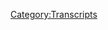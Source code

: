 {{Transcript
    | title         = [[3: The Secret of 2017]]
    | caption       = [https://knowledgefight.libsyn.com/the-secret-of-2017 Listen to this episode on Libsyn]
    | episodeNumber = [[3: The Secret of 2017|3]]
    | length        = 01:29:17
}}

{{MessageBox
    | header     = Warning: Bot Generated Content
    | text       = This transcript was automatically generated by transcription software and likely contains many mistakes and misattributions. Please check the audio for definitive quotes, attribution, and context.
    | image      = N3yvass4myg91.webp
    | imagewidth = 50px
    | id         = warning
}}

{{TranscriptBlock
    | name      = Alex Jones
    | timestamp = 00:00
    | text      = Andy in Kansas, you're on the air. Thanks for holding. So Alex, I'm a first time caller. I'm a huge fan. I love your work.
}}

{{TranscriptBlock
    | name      = Dan
    | timestamp = 00:08
    | text      = Hey, everybody, welcome back to knowledge fight. I am Dan.
}}

{{TranscriptBlock
    | name      = Jordan
    | timestamp = 00:11
    | text      = I'm Jordan.
}}

{{TranscriptBlock
    | name      = Dan
    | timestamp = 00:12
    | text      = And we are back for another installment where I as a man who listens to too much Infowars explains what's going on in the wonderful, wonderful world of Alex Jones to
}}

{{TranscriptBlock
    | name      = Jordan
    | timestamp = 00:23
    | text      = Jordan, who has absolutely no idea what the fuck is about to happen, but
}}

{{TranscriptBlock
    | name      = Dan
    | timestamp = 00:27
    | text      = you do know
}}

{{TranscriptBlock
    | name      = Dan
    | timestamp = 00:28
    | text      = the world? I do. You're heard of it. You're passing familiarity with
}}

{{TranscriptBlock
    | name      = Dan
    | timestamp = 00:33
    | text      = it. You're a man who likes to pay attention to the news. You're a man who has global awareness. Some might say
}}

{{TranscriptBlock
    | name      = Jordan
    | timestamp = 00:39
    | text      = i Yes, yeah, I would. I would say I am globally aware in the sense that I know about 40% of the globe.
}}

{{TranscriptBlock
    | name      = Dan
    | timestamp = 00:47
    | text      = But that's fair. More than most. I'm just trying to give you some Bona fie days here. I have my expertise in listening to this in Alex Jones. Yeah. So you have to have your own expertise. You went to the University of Missouri, right? No, no, they didn't do a Alex Jones study. Where did you go? I went, Oh, I went to the University of Missouri. I thought Yeah, Alex Jones, he went, he went to junior college, I dropped out.
}}

{{TranscriptBlock
    | name      = Jordan
    | timestamp = 01:09
    | text      = I mean, he did well for himself. He's he's very much like, like one of those tech billionaires or like Eminem,
}}

{{TranscriptBlock
    | name      = Dan
    | timestamp = 01:15
    | text      = or like shit. Rich's fucking proud of it. Yeah, quote from Eminem.
}}

{{TranscriptBlock
    | name      = Jordan
    | timestamp = 01:20
    | text      = Is that somebody 12 song. All right.
}}

{{TranscriptBlock
    | name      = Dan
    | timestamp = 01:23
    | text      = Let's not fuck around too much. Here. We got a lot. We got a lot of business to cover. So as you guys know, if you're Eagle eared listeners, you know that last week, Alex Jones was on vacation. He was on break. He wasn't in studio and we had tons of these din. dingbat fucking co hosts, right. We had the David knights of the world filling in we had Roger Stone doing a day, we had Paul Joseph Watson hosting. And I don't want to I don't want to cover those guys. So we're not we're not we don't have fresh episodes to cover right now, so to speak. But when this comes out, it'll be Monday. Alex will be back in studio. Super excited about. But while Alex was off, he sent in a lot of dispatches from the road. Okay, he sent in a lot of special reports. And I think those are worth talking about a little bit that so that's something we're going to be covering here in this episode. But before we do, I wanted to check in because on the our first episode, we listened to Alex, explain that he was going to take some meetings, yes. But he didn't want to explain the meetings. But the mainstream media could put two and two together
}}

{{TranscriptBlock
    | name      = Jordan
    | timestamp = 02:33
    | text      = and then he very quickly put that two and two together and told us it was going to be with
}}

{{TranscriptBlock
    | name      = Dan
    | timestamp = 02:38
    | text      = Trump. Yes. I don't need to tell Trump I don't need to warn him in person.
}}

{{TranscriptBlock
    | name      = Jordan
    | timestamp = 02:41
    | text      = He definitely doesn't need to get kudos or a pat on the back does not need that. No, but he was even afraid to leave occupied Texas as long as they smuggled him out in a train like Stalin or whatever Dudley,
}}

{{TranscriptBlock
    | name      = Dan
    | timestamp = 02:51
    | text      = I think he was in like a coal truck or something like a little blanket over. But on this when he calls in to give a special report, he has a slightly different take on it.
}}

{{TranscriptBlock
    | name      = Jordan
    | timestamp = 03:03
    | text      = So now he's even he's his own insane caller.
}}

{{TranscriptBlock
    | name      = Dan
    | timestamp = 03:06
    | text      = Yep. Okay. Which he actually weirdly addresses in this clip. Oh, of course he does. This is This is Alex calling in and telling his co host who's filling in David Knight, explaining the situation.
}}

{{TranscriptBlock
    | name      = Alex Jones
    | timestamp = 03:20
    | text      = I've told people I'm on vacation with my family. But that's become a whole other conspiracy. Even if I leave for a week, I'll be back next week. But regardless, I'm doing a worst case and but just while I'm out here in America, talking and meeting with people, everybody I talked to basically it's against political correctness. Now almost everybody, there is a total awakening taking place. And that's why they're so scared and we talk a lot.
}}

{{TranscriptBlock
    | name      = Dan
    | timestamp = 03:46
    | text      = So he's out there. He's taking meetings with people and everyone hates political correctness.
}}

{{TranscriptBlock
    | name      = Jordan
    | timestamp = 03:51
    | text      = Every everyone he talks even reveals in his own sentence why it is that it like nobody else is talking to him. If if somebody likes political correctness and saw Alex Jones walking down the street, they just scream pizza gate and then run the fuck away.
}}

{{TranscriptBlock
    | name      = Dan
    | timestamp = 04:08
    | text      = Probably, oh, it's
}}

{{TranscriptBlock
    | name      = Jordan
    | timestamp = 04:10
    | text      = pizza gate coming into coming down the road.
}}

{{TranscriptBlock
    | name      = Dan
    | timestamp = 04:14
    | text      = Let someone given the warning that the Yeah, wake up a party
}}

{{TranscriptBlock
    | name      = Jordan
    | timestamp = 04:18
    | text      = like the 1940 stickball games in the street kids being like, Oh, no cops.
}}

{{TranscriptBlock
    | name      = Dan
    | timestamp = 04:23
    | text      = So he's been telling people it's a family vacation, which he hasn't, which is
}}

{{TranscriptBlock
    | name      = Jordan
    | timestamp = 04:27
    | text      = its own conspiracy, who is who's a conspiracy saying that? Who cares?
}}

{{TranscriptBlock
    | name      = Dan
    | timestamp = 04:34
    | text      = Who gives a shit where you're going?
}}

{{TranscriptBlock
    | name      = Jordan
    | timestamp = 04:36
    | text      = That is a really good point. But in his mind, everybody cares where he's going. Right?
}}

{{TranscriptBlock
    | name      = Dan
    | timestamp = 04:41
    | text      = It's so fascinating to like the like, sometimes you lie about things you don't have to. I think that's what he thinks he's doing in his head, not realizing that he revealed on his show what he was not realizing on his own broadcast. He was like, I'm gonna go meet with Trump. Basically. That's what he said. Yeah. Then you reveals that for while he's been lying and saying he's going on family vacation, which he hasn't been doing,
}}

{{TranscriptBlock
    | name      = Jordan
    | timestamp = 05:05
    | text      = did he even lie about it? Did he just now say that he was on a family vacation? He didn't warn anybody I haven't heard. So work. Keishon has never been said in the history of the world. Right.
}}

{{TranscriptBlock
    | name      = Dan
    | timestamp = 05:15
    | text      = I think I've heard that before.
}}

{{TranscriptBlock
    | name      = Jordan
    | timestamp = 05:18
    | text      = It's going to work. Sure. He's just working in a different place. Yeah,
}}

{{TranscriptBlock
    | name      = Dan
    | timestamp = 05:22
    | text      = he's doing his work from the road. And God bless him because there's a lot that needs to be done.
}}

{{TranscriptBlock
    | name      = Jordan
    | timestamp = 05:26
    | text      = It's he is He is our true traveling kung fu hero. Yeah, bullshit
}}

{{TranscriptBlock
    | name      = Jordan
    | timestamp = 05:32
    | text      = master. So legend of the bullshit master.
}}

{{TranscriptBlock
    | name      = Dan
    | timestamp = 05:35
    | text      = So this episode is going to cover a video that he put out right before he left. That is sort of, I feel like it's still the beginning of the year. And I feel like, you know, a lot of people have made resolutions. And there's a lot of the year to look forward to as he made a resolution. He kind of does in at a certain point here, but he released a video called The Secret of 2017. Whoa, and I feel like he already knows the secret. He knows the secret. This is a really, I think it's probably like a 20 minute long video, I've cut out the parts that are superfluous, like where he repeats himself, right like that.
}}

{{TranscriptBlock
    | name      = Jordan
    | timestamp = 06:16
    | text      = So it's cut down to a 32nd clip.
}}

{{TranscriptBlock
    | name      = Dan
    | timestamp = 06:20
    | text      = No, I believe in the funny stuff. Okay. All right. So we're going to take a look at this, this video today. This the secret of 2017 that I think is pretty indicative. Like if you look at this as just a microcosm of Alex Jones, his broadcast style hates him to a fucking tea. Okay, so here we go. We're gonna kick it off.
}}

{{TranscriptBlock
    | name      = Alex Jones
    | timestamp = 06:43
    | text      = I remember back in July 2016. Seems like just minutes ago, but it was over half a year ago. I was in Cleveland, Ohio. Covering the RNC.
}}

{{TranscriptBlock
    | name      = Dan
    | timestamp = 07:03
    | text      = So I want to be clear I'm not putting in pauses This is
}}

{{TranscriptBlock
    | name      = Jordan
    | timestamp = 07:05
    | text      = That's Tom Waits telling a story right? Like you and I are in a bar right next to Tom Waits going like just a little bit faster, Tom? A little bit faster. Tom.
}}

{{TranscriptBlock
    | name      = Dan
    | timestamp = 07:16
    | text      = There's also a part of me that thinks like from listening to this that Alex is itching to do drama. Like he really wants to start doing dramatic monologues. Just feels like there's a game
}}

{{TranscriptBlock
    | name      = Jordan
    | timestamp = 07:29
    | text      = this st Crispin's day. Oh, also, we all know
}}

{{TranscriptBlock
    | name      = Dan
    | timestamp = 07:33
    | text      = this video is that long. I'm not playing 20 minute clips. Don't worry, we'll be back sooner than that.
}}

{{TranscriptBlock
    | name      = Alex Jones
    | timestamp = 07:40
    | text      = And I went over to the Ritz Carlton were the main Republicans were staying. And I met with a lot of the different Fox News officials, their vice presidents their programming people.
}}

{{TranscriptBlock
    | name      = Dan
    | timestamp = 07:53
    | text      = Now keep in mind I want to cut in here real quick to remind you that the name of this video is the secret of 2017. So just remember when he starts down this road, this is the first thought he had in his mind when he made a video called The Secret of 2017.
}}

{{TranscriptBlock
    | name      = Jordan
    | timestamp = 08:09
    | text      = But you forgot to add the part where he said the way we learned about the future is we look to the past.
}}

{{TranscriptBlock
    | name      = Dan
    | timestamp = 08:16
    | text      = That's almost Kris Kristofferson.
}}

{{TranscriptBlock
    | name      = Jordan
    | timestamp = 08:18
    | text      = Oh yeah, that's right.
}}

{{TranscriptBlock
    | name      = Dan
    | timestamp = 08:19
    | text      = There's a there's a gravel.
}}

{{TranscriptBlock
    | name      = Jordan
    | timestamp = 08:20
    | text      = I'm trying. I'm trying it. He's got a tough voice to imitate. No, not
}}

{{TranscriptBlock
    | name      = Dan
    | timestamp = 08:23
    | text      = really. I don't know if that's good.
}}

{{TranscriptBlock
    | name      = Jordan
    | timestamp = 08:26
    | text      = I think you gotta go a little bit lower. You got the cadence. Right. All right.
}}

{{TranscriptBlock
    | name      = Alex Jones
    | timestamp = 08:31
    | text      = And we talked about Megyn Kelly. And I said Megan Kelly, this is only like six seven months ago now. Seems like again, just yesterday, but also a lifetime ago. Megyn Kelly is your Bellwether. If she can successfully convert your audience to hating conservatism hating libertarianism buying into worshipping this dead political horse Hillary, then you've won, that I said, I think Megyn Kelly's gonna destroy herself in this battle with Donald Trump and the American people. And they agree with me, they said no, we were already seeing ratings slide. She had the top ratings on the channel. And now she's moved on to the peacock network NBC itself. It's bad son, MSNBC and CNBC and Microsoft and all the rest of this is truly a train wreck we're watching but it shows how she gets her hair done in Manhattan. She's beautiful little elf woman. There's an old lady me and nothing is a lady. She still believes
}}

{{TranscriptBlock
    | name      = Dan
    | timestamp = 09:37
    | text      = you were laughing over him calling her solace. Solace. Oh god, she's an ugly woman. It's
}}

{{TranscriptBlock
    | name      = Jordan
    | timestamp = 09:43
    | text      = all this again and nothing against the ladies. Nothing against the ladies, but
}}

{{TranscriptBlock
    | name      = Dan
    | timestamp = 09:47
    | text      = I'm going to attractiveness. Shame you. Yes. Megan Kelly is a beautiful woman. I disagree with her on her stances on race. Elf woman.
}}

{{TranscriptBlock
    | name      = Jordan
    | timestamp = 09:55
    | text      = Elf woman that's not even a negative is that yeah, I mean Although Yeah, are we going well let's go with Lord of the Rings. The elves are the most beautiful heroine is gorgeous Yeah, exactly.
}}

{{TranscriptBlock
    | name      = Dan
    | timestamp = 10:06
    | text      = And all these cosplayers dress up like elves yes,
}}

{{TranscriptBlock
    | name      = Unknown Speaker
    | timestamp = 10:09
    | text      = they're fucking hot elves
}}

{{TranscriptBlock
    | name      = Jordan
    | timestamp = 10:11
    | text      = are a main selling point in this absolutely this world of ours I
}}

{{TranscriptBlock
    | name      = Unknown Speaker
    | timestamp = 10:14
    | text      = guess it goes and gets her hair done in Manhattan.
}}

{{TranscriptBlock
    | name      = Jordan
    | timestamp = 10:16
    | text      = Which does wait. This clip isn't doesn't she live in Manhattan? Probably where else would she get her hair done the
}}

{{TranscriptBlock
    | name      = Dan
    | timestamp = 10:23
    | text      = Bronx your bitch. Take a trip. Take a trip up to Harlem to get your hair done. Yeah,
}}

{{TranscriptBlock
    | name      = Jordan
    | timestamp = 10:31
    | text      = I understand that. That's crazy. But all right. Yeah, don't get your hair done. Where you live. Yeah, that you millionaire tip. So host
}}

{{TranscriptBlock
    | name      = Alex Jones
    | timestamp = 10:42
    | text      = elite than the system. So Megan Kelly, as the whole dinosaur media goes down, is emblematic of the fall of the peacock, globalist narcissistic, brainwashing machine. I think that's really the takeaway from all of their second bringing.
}}

{{TranscriptBlock
    | name      = Dan
    | timestamp = 11:02
    | text      = So this is the first clip and it seems like it's a thesis statement. It seems like that's the thesis.
}}

{{TranscriptBlock
    | name      = Jordan
    | timestamp = 11:10
    | text      = It does seem like there is more to go on this particular subject there. 100%. But now, before we go into things that were her rating, slipping, I didn't she still the number one?
}}

{{TranscriptBlock
    | name      = Dan
    | timestamp = 11:24
    | text      = I don't know. I don't know the statistics on that. But I know that they did offer her a fat contract to stay down. Right. So I probably
}}

{{TranscriptBlock
    | name      = Jordan
    | timestamp = 11:31
    | text      = because she was sexually harassed by all of Fox News. Yeah, probably. Yeah.
}}

{{TranscriptBlock
    | name      = Dan
    | timestamp = 11:36
    | text      = You got to cover your tracks a little bit. I
}}

{{TranscriptBlock
    | name      = Jordan
    | timestamp = 11:37
    | text      = think I would be a smart idea.
}}

{{TranscriptBlock
    | name      = Dan
    | timestamp = 11:39
    | text      = I think her numbers were slipping a little bit, but not like to a profound extent.
}}

{{TranscriptBlock
    | name      = Jordan
    | timestamp = 11:44
    | text      = Okay. Now, did he? Has he ever criticized Megan Kelly in the past?
}}

{{TranscriptBlock
    | name      = Dan
    | timestamp = 11:50
    | text      = I think so. Yeah. Do
}}

{{TranscriptBlock
    | name      = Jordan
    | timestamp = 11:51
    | text      = you think so? Yeah. Especially when she was on Fox News,
}}

{{TranscriptBlock
    | name      = Dan
    | timestamp = 11:53
    | text      = especially when she was the moderator of that debate and asked Trump some hard questions. Oh, yeah. No, that was her fault. Yeah, absolutely. She shouldn't have gotten in the line of fire with a good man. Oh, no, he's a good man. Don't fucking questions.
}}

{{TranscriptBlock
    | name      = Jordan
    | timestamp = 12:06
    | text      = These elves are coming up on our orange headed toes. Sure. And they are just getting in the way
}}

{{TranscriptBlock
    | name      = Dan
    | timestamp = 12:13
    | text      = there is there is this insane, like overarching narrative that they have that is like the media are bullies. And that like keeps coming up? And so like, I do believe that Alex would think that like, asking Trump hard questions is bullying him? Yeah. And that's nuts. That's completely nuts. Roll the
}}

{{TranscriptBlock
    | name      = Jordan
    | timestamp = 12:31
    | text      = press that always goes back to everything. He always says this, and it's, you know, everything they accused us of doing is what they're doing. Yep. He's what he's really saying there is. If we don't do it, they're gonna do it to us. Yes. So it's giving him a pre emptive justification, you know, in the same way that China and Russia have reserved the right to first strike.
}}

{{TranscriptBlock
    | name      = Jordan
    | timestamp = 12:57
    | text      = nuclear attack. Well, back in 90 back in 99.
}}

{{TranscriptBlock
    | name      = Jordan
    | timestamp = 13:00
    | text      = I assume they didn't cancel that reservation, right.
}}

{{TranscriptBlock
    | name      = Dan
    | timestamp = 13:03
    | text      = I mean, the tables ready. Yeah, the reservation.
}}

{{TranscriptBlock
    | name      = Jordan
    | timestamp = 13:06
    | text      = They've already got Brad on it. So
}}

{{TranscriptBlock
    | name      = Dan
    | timestamp = 13:08
    | text      = interestingly, that is his opening volley of the secrets of 2017. Okay, it seems like maybe that's the direction he's gonna go. It might or might not be the case. Here's some more words about making Kelly though.
}}

{{TranscriptBlock
    | name      = Alex Jones
    | timestamp = 13:23
    | text      = Huge things are happening right now. And you look at these tarts, it's not that she's a woman. I know are women. The archetype of the dumb guy, the dumb woman. I mean, Megan Kelly is the dumb blonde cheerleader. Who looked okay 10 years ago on Fox, but now just looks like an ugly witch.
}}

{{TranscriptBlock
    | name      = Dan
    | timestamp = 13:44
    | text      = See, that's, that's so unfair on a number
}}

{{TranscriptBlock
    | name      = Jordan
    | timestamp = 13:48
    | text      = of God's name. Is he? Okay? He's justified. Sounds drunk, right? He sounds drunk. That's a dude who is drunk. He's at the hotel bar. He's sitting next to like he's been on the road for a long time. He's sitting next to you by the crack the code. Yeah, he's, he's drunk. He's just rambling. She like being mean about her appearance. All the Fox News people. She's the only one who seems intelligent at all
}}

{{TranscriptBlock
    | name      = Dan
    | timestamp = 14:15
    | text      = and doesn't seem at all like a dumb cheerleader. No more than anything. She seems like a like a stern ant. Kind of appetite. Yeah, but
}}

{{TranscriptBlock
    | name      = Jordan
    | timestamp = 14:24
    | text      = No, I disagree with her positions, but she does seem like a fucking whip cracking smart laid and
}}

{{TranscriptBlock
    | name      = Dan
    | timestamp = 14:29
    | text      = substantial. Yes. She doesn't seem like she seems like someone who and evidence has borne this out in interviews. She's not just repeating things. No, she's engaged in the interview and asking questions based on what the people say to her
}}

{{TranscriptBlock
    | name      = Jordan
    | timestamp = 14:42
    | text      = right, which is why they hate her because if you respond with an answer, and then you get a follow up question, you don't get the chance to just skip over it. You don't get to just insinuate something and then leave like a certain I don't know host of a certain The show so for the second might have a gravelly tax accent. So
}}

{{TranscriptBlock
    | name      = Dan
    | timestamp = 15:04
    | text      = for the second time in the span of three minutes he's said I don't hate women but this woman is an ugly kids
}}

{{TranscriptBlock
    | name      = Jordan
    | timestamp = 15:11
    | text      = really went after Why is he going after appearance looks like a witch. That's such bush league bullshit. Yeah,
}}

{{TranscriptBlock
    | name      = Dan
    | timestamp = 15:16
    | text      = it is. But you know, when you really get down to it, I don't know he has many other tools, you know, like other than bush league stuff. Yeah, insinuation and sort of insults. Yeah. But anyway, hold on. We got more, because her
}}

{{TranscriptBlock
    | name      = Alex Jones
    | timestamp = 15:29
    | text      = soul is ugly. She reportedly told friends oh, I'm ugly. I'm old. Now. I better join the liberal. She's wanting to go jump onto some failed ship. Because she feels rejected after buying into the mainstream media's lie that Donald Trump was this evil guy. This is just her thinking, Oh, my God, I'm hated at Fox. I'm hated by the viewers. Now let me go to NBC. Because those failures, those vampires are ready to get whoever they can swindle into joining him.
}}

{{TranscriptBlock
    | name      = Dan
    | timestamp = 16:01
    | text      = So that was just fanfiction. He assumed what she was thinking.
}}

{{TranscriptBlock
    | name      = Jordan
    | timestamp = 16:05
    | text      = Yeah, he's wait. So he thinks she told her friends that I'm ugly. That she she so he now he's absolving himself of any of those insults, because he's just repeating what she said. He's just except he's never heard anybody say that? Never.
}}

{{TranscriptBlock
    | name      = Dan
    | timestamp = 16:22
    | text      = He's just telling us her psyche, because he absolutely knows what she's dealing with.
}}

{{TranscriptBlock
    | name      = Jordan
    | timestamp = 16:28
    | text      = What so? Oh, okay. All right. But is he everywhere at all times? Does he have everything bugged? Because it seems like everything he says is like, I know that these three people said this in a private room. Yeah. And I know it because I have small little cameras set up wherever Megyn Kelly goes. Well,
}}

{{TranscriptBlock
    | name      = Unknown Speaker
    | timestamp = 16:48
    | text      = I mean, if he's a little bit drunk right now,
}}

{{TranscriptBlock
    | name      = Dan
    | timestamp = 16:50
    | text      = does he's listened to our show, which is nice. Megyn Kelly, he probably does. I mean, think about it. Like these sorts of insults generally don't come out of people who don't have some sort of feeling about a person, ya know, he's outright hate is usually covering up some sort of conflict.
}}

{{TranscriptBlock
    | name      = Jordan
    | timestamp = 17:08
    | text      = I mean, yeah, he must have he must have loved her at some point. Yeah. When she was on Fox News, not just like, in an interpersonal way. Yeah. Yeah, that's the man. That's a drunk man who feels like he's been left behind by the one who he's, she's the one who got away.
}}

{{TranscriptBlock
    | name      = Dan
    | timestamp = 17:23
    | text      = So now again, I have to remind you, and I'm going to constantly remind you, okay, this is the secret of 2017. You spent the opening 10 minutes,
}}

{{TranscriptBlock
    | name      = Jordan
    | timestamp = 17:32
    | text      = we're on 10 minutes. Okay.
}}

{{TranscriptBlock
    | name      = Dan
    | timestamp = 17:34
    | text      = We're at like, 20. But, of course, we
}}

{{TranscriptBlock
    | name      = Unknown Speaker
    | timestamp = 17:37
    | text      = spent the opening, like, because we
}}

{{TranscriptBlock
    | name      = Jordan
    | timestamp = 17:38
    | text      = have the focusing abilities of somebody who's taken crack speed and is on a drinking HD Monty. Monty? Yeah.
}}

{{TranscriptBlock
    | name      = Dan
    | timestamp = 17:46
    | text      = He's taken up the beginning of the secret of 2016, just to personally attack the appearance of Megyn Kelly over and over again and assume what she's thinking, Yeah, but that's not really what it's all about. It's also about how good a man, Alex Jones, oh, no,
}}

{{TranscriptBlock
    | name      = Alex Jones
    | timestamp = 18:03
    | text      = I'm just an average person who has a will and who's justice bound? And who wants to promote freedom. But I am special in that I don't join every peacock organization. I don't want to go. Anybody else who's successful like me, almost everybody. They go and there's weird functions and dinners and fake charity events where you walk down red carpets and they have people there to take photos of you just so you feel big, like the whole business is vanity that means nothing to me. I'll tell you what means something to me. Rob probably been in Luby's cafeterias that are here in Texas, a few other states 500 times my life.
}}

{{TranscriptBlock
    | name      = Dan
    | timestamp = 18:45
    | text      = Now, you might think that this is going to AI support local business.
}}

{{TranscriptBlock
    | name      = Jordan
    | timestamp = 18:49
    | text      = I'm really hoping I'm hoping there's one redeeming factor in this log trunk and speech.
}}

{{TranscriptBlock
    | name      = Dan
    | timestamp = 18:55
    | text      = No. Okay. It is long and seemingly drunken, but he is about to tell a story that never happened. To illustrate why he is a great man.
}}

{{TranscriptBlock
    | name      = Jordan
    | timestamp = 19:06
    | text      = Okay, and so we're back to the spaceship car
}}

{{TranscriptBlock
    | name      = Dan
    | timestamp = 19:11
    | text      = 1,000% But just strap it in
}}

{{TranscriptBlock
    | name      = Jordan
    | timestamp = 19:14
    | text      = Shabbat and I'm gonna put the microphone down. Yeah, this is what I'm gonna do
}}

{{TranscriptBlock
    | name      = Dan
    | timestamp = 19:18
    | text      = is take a sip of champagne and enjoy some bullshit time. All righty.
}}

{{TranscriptBlock
    | name      = Alex Jones
    | timestamp = 19:23
    | text      = I grew up when I was little kid going to him in Dallas. And it wasn't until about six seven years ago that I don't know Libby's not here Oh old ladies on the line who had always been in line with so little kid going I don't have the money for the Louisiana and a little purse bags and and I started getting tears in my eyes because they weren't saying this for me. They were talking about already friends like they didn't have money for food. This is their one day out a week to get this food. I didn't want to make a scenery thing with every step a few times. I'm getting all these people's food well wasn't that was some angel or whatever.
}}

{{TranscriptBlock
    | name      = Dan
    | timestamp = 20:02
    | text      = So I want to I want to break.
}}

{{TranscriptBlock
    | name      = Jordan
    | timestamp = 20:04
    | text      = How old was he again? What did he What is his currently this is currently
}}

{{TranscriptBlock
    | name      = Dan
    | timestamp = 20:07
    | text      = he's been going to Luby's his whole life for 500 times or so. Yeah but he see okay, here's why this didn't happen I don't think any number of reasons could be why this didn't I don't think Alex Jones isn't possibly a charitable nice man That's entirely possible Yeah, but this story didn't happen because no one goes to a restaurant and being I can't pay for the food you stay home
}}

{{TranscriptBlock
    | name      = Jordan
    | timestamp = 20:30
    | text      = yeah goes but this but this is there one day out a week to
}}

{{TranscriptBlock
    | name      = Dan
    | timestamp = 20:34
    | text      = he's again this is making Kelly's thoughts he's assuming he has no idea.
}}

{{TranscriptBlock
    | name      = Jordan
    | timestamp = 20:37
    | text      = Okay. All right. So Okay. All right. buys them all food though. I'm trying to good guy. I know. He's a good guy. But so this has happened a few times, apparently in different movies or in the same movies. Well, and if it's in the same movies, does he know these people's names? Can he give us any details about them other than their their old women crying
}}

{{TranscriptBlock
    | name      = Dan
    | timestamp = 21:00
    | text      = you gave your son a job? You let one of these old biddies get in and do a news report.
}}

{{TranscriptBlock
    | name      = Jordan
    | timestamp = 21:06
    | text      = They could probably tear down Megan Kelly way better than he could it would feel better Yeah. I would be less offended by it
}}

{{TranscriptBlock
    | name      = Dan
    | timestamp = 21:12
    | text      = with clips not over.
}}

{{TranscriptBlock
    | name      = Alex Jones
    | timestamp = 21:15
    | text      = It was it my whole life. I'd gone or whatever early memories of being like Louise in Dallas and like two years old. And I never heard people bitching and complaining they couldn't move the food. The food was lower quality. The food was even cheaper. Inflation alive. I saw the news saying oh there's no inflation our economy is great. Obama said we've got the best economy we've ever had.
}}

{{TranscriptBlock
    | name      = Dan
    | timestamp = 21:36
    | text      = So now he's somehow relates the story to Obama also inflation also the food is worse now. But I've kept going the food tourists now it's cheaper but there's inflation.
}}

{{TranscriptBlock
    | name      = Unknown Speaker
    | timestamp = 21:50
    | text      = Yeah, I don't understand those. Yeah, so
}}

{{TranscriptBlock
    | name      = Jordan
    | timestamp = 21:54
    | text      = that is that is a twisted just that's a pretzel of a thought.
}}

{{TranscriptBlock
    | name      = Dan
    | timestamp = 22:00
    | text      = Again, like you're getting like, this is the secret of 2017 Megan Kelly is ugly and insecure. So she ran away to NBC
}}

{{TranscriptBlock
    | name      = Jordan
    | timestamp = 22:10
    | text      = Obama ruined the economy by increasing inflation and directly going after Luby's
}}

{{TranscriptBlock
    | name      = Dan
    | timestamp = 22:15
    | text      = it Alex Jones is a good man because he overheard some old women talking about not being able to pay for food they ordered and
}}

{{TranscriptBlock
    | name      = Jordan
    | timestamp = 22:21
    | text      = they had coin purses.
}}

{{TranscriptBlock
    | name      = Dan
    | timestamp = 22:23
    | text      = I guess so. So
}}

{{TranscriptBlock
    | name      = Jordan
    | timestamp = 22:24
    | text      = this is this this isn't the 50 This is supposed to be now
}}

{{TranscriptBlock
    | name      = Jordan
    | timestamp = 22:26
    | text      = but he's still referencing coin purses from we've ever
}}

{{TranscriptBlock
    | name      = Dan
    | timestamp = 22:30
    | text      = been to occupied Texas I
}}

{{TranscriptBlock
    | name      = Jordan
    | timestamp = 22:32
    | text      = have never been to occupied you know there's a lot of coin purse. There's a lot of coins. But you know what that that? Yeah. See that? Now he gets I don't know when Texas is in the world.
}}

{{TranscriptBlock
    | name      = Dan
    | timestamp = 22:42
    | text      = It's in the 50s. Yeah, constantly. It's like Pleasantville. Right. So now here's where he gets a little bit off the chain.
}}

{{TranscriptBlock
    | name      = Alex Jones
    | timestamp = 22:51
    | text      = Obama said we had the best economy we've ever had in between speeches saying you can't have cars or airconditioning on a jumbo jet and playing golf 100 days a year, and sitting around delusional because he's black. So it's okay to say black people got to be poor, and watch your unemployment double. He was chosen by the sick, inbred corporate blue blood white people on average, you want to get out of bashing white people? Yeah, most of these folks are white running this thing. Her plan is all off against each other to screw us over. We got a bunch of narcissist who want to be on their news, their shows their channels to feel like we've arrived. So we'll sell our own family to be part of them. Yeah,
}}

{{TranscriptBlock
    | name      = Jordan
    | timestamp = 23:32
    | text      = like I need to write down notes to see okay. You're not here so you can't see it. He's playing these clips on his phone and in lieu of actually having anything to look at. I've just been staring at his phone. I need to take note of paper I do because I don't understand where he he went. There was a What was
}}

{{TranscriptBlock
    | name      = Dan
    | timestamp = 23:53
    | text      = that was a crazy trip. Let's go yes. And insanity. Triple Axel.
}}

{{TranscriptBlock
    | name      = Jordan
    | timestamp = 23:57
    | text      = That was the Tony Hawk hitting a 720 of random as
}}

{{TranscriptBlock
    | name      = Dan
    | timestamp = 24:01
    | text      = shit. Well, okay, so because Obama is black, he can tell black people they are should be poor. Yeah, that's one thing that's like,
}}

{{TranscriptBlock
    | name      = Jordan
    | timestamp = 24:08
    | text      = I don't remember him saying that. I
}}

{{TranscriptBlock
    | name      = Dan
    | timestamp = 24:09
    | text      = don't understand where you get off saying that like because he's black. It's okay. I know. He's He's not saying that. Literally. He's saying that the world thinks that Right. Which is also not well,
}}

{{TranscriptBlock
    | name      = Jordan
    | timestamp = 24:20
    | text      = but that's that's his pre emptive like, nobody can call me a racist because Obama's already even more racist than me. Double reverse race. Yeah. And then nobody's talking about that. coming at me. Now the cars and microwaves thing. I don't know it was air conditioning. Yeah, it was. He was telling people they can't have cars, right? That's your air conditioning.
}}

{{TranscriptBlock
    | name      = Dan
    | timestamp = 24:41
    | text      = That's an old that's an old chestnut of Alex's actually that refers that's like a climate change thing. Right? Yes, it refers to Obama telling third world nations that they can't have cars and air conditioning. And he didn't really tell them that as much as I feel it.
}}

{{TranscriptBlock
    | name      = Jordan
    | timestamp = 24:56
    | text      = Well, one that would be an interesting thing to read in his speech from Obama. Hey, guys, this is an uplifting conversation before we begin, no cars Zimbabwe,
}}

{{TranscriptBlock
    | name      = Dan
    | timestamp = 25:08
    | text      = bitches. Zimbabwe, its feet for now.
}}

{{TranscriptBlock
    | name      = Jordan
    | timestamp = 25:14
    | text      = Feet From now on,
}}

{{TranscriptBlock
    | name      = Dan
    | timestamp = 25:15
    | text      = I think as I looked into this a while back because it was one of those that I was like, There's no way that's accurate. And it was about climate change. It was about like, yeah, we're as you're modernizing we should find better ways to modernize than the ones we've used in the past. Yes. Which is a very sensible thing to do. But you know, it's easy to paint with that broad brush and say like, nope, third world countries, no cars
}}

{{TranscriptBlock
    | name      = Jordan
    | timestamp = 25:41
    | text      = it is really easy because he did it in 20 words,
}}

{{TranscriptBlock
    | name      = Dan
    | timestamp = 25:45
    | text      = yep. So now we get into at the end of that clip, he was talking about how everyone wants to get involved with these peacock networks. Yes, and he doesn't which actually I'm gonna say this and I'm it might come up a couple of times. I believe him. Yeah, no, I agree. And God bless him. You know, like,
}}

{{TranscriptBlock
    | name      = Jordan
    | timestamp = 26:03
    | text      = do you think do you think anybody's offered him a job?
}}

{{TranscriptBlock
    | name      = Dan
    | timestamp = 26:06
    | text      = No one bigger than he is? I don't think okay. I don't think maybe at some point in the past like Fox News might have or something like that but no, I don't think I do remember when Michael Savage
}}

{{TranscriptBlock
    | name      = Dan
    | timestamp = 26:19
    | text      = had a show no, I don't even know who Michael Savage Dr. Savage of the savage nation
}}

{{TranscriptBlock
    | name      = Dan
    | timestamp = 26:25
    | text      = no no idea savage nation is a horrible like it's it's it's like Alex Jones but with outright hate from an old Jewish dude. Okay name it was actual name was Michael wiener.
}}

{{TranscriptBlock
    | name      = Dan
    | timestamp = 26:39
    | text      = But he calls himself it's a good change all the other good change is this show called The Savage nation because wiener nation is very much not the way to go. Mark Weaver is gonna sue right.
}}

{{TranscriptBlock
    | name      = Dan
    | timestamp = 26:52
    | text      = So he's, he has this. He has this talk radio show that I would listen to all the time. Although Anthony
}}

{{TranscriptBlock
    | name      = Jordan
    | timestamp = 26:57
    | text      = Weiner would totally crush a wiener nation channel. He would love it. Yeah,
}}

{{TranscriptBlock
    | name      = Dan
    | timestamp = 27:01
    | text      = he's gonna go to prison, probably. So you can have winter nation in there. Yeah. But Michael Savage wiener nation state penitentiary. Michael Savage is an amazing storyteller. So he would tell these stories about his daily life that were engaging and full of detail. And he was really, really good at broadcasting. Unfortunately, he was a hateful bigot. Right. And Fox News gave him a show, like around 911. I think they gave it to him before, but then it was canceled pretty close. Because he was
}}

{{TranscriptBlock
    | name      = Jordan
    | timestamp = 27:35
    | text      = I imagine his anti Muslim bigotry would have gone way too far. Even for them.
}}

{{TranscriptBlock
    | name      = Dan
    | timestamp = 27:39
    | text      = He made a guy cry on air. Jesus, who was Muslim who was just like, trying to have like, a debate about stuff. And he was just like, I hope you die towelhead kind of show. Yeah. He also had a gay rights activist on he told him he hoped he'd die of AIDS. Yeah, and shit like that. Yeah. So like, they gave him a show on Fox News, and then had to cancel it because it was fucking like, Oh, yeah. And I don't think Alex is nearly as bad as Michael Savage. But I think I think I think those networks learned a lesson from that. And it was like, okay, and even Rush Limbaugh can't have a TV show, because we'll get sued. Yeah, but
}}

{{TranscriptBlock
    | name      = Jordan
    | timestamp = 28:18
    | text      = he does do the live broadcast.
}}

{{TranscriptBlock
    | name      = Dan
    | timestamp = 28:20
    | text      = He does it on his own. Okay. I didn't know that. That's not through a network, okay. Or if it is, it's not like CNN or MSNBC, or Fox or anything like that. What would?
}}

{{TranscriptBlock
    | name      = Jordan
    | timestamp = 28:27
    | text      = So if he did go if Alex Jones did go to a network TV show? I assume he would lose just about all of his listener base. Like, do you think they would go with him?
}}

{{TranscriptBlock
    | name      = Dan
    | timestamp = 28:40
    | text      = I think that I mean, it depends. If you went to like a cable network. I think he might be able to pull off some of the bullshit that he says. But yeah, I think he'd probably he'd have to lose a lot of his independent credibility. Yes.
}}

{{TranscriptBlock
    | name      = Jordan
    | timestamp = 28:55
    | text      = I mean, he's going on 25 years of yelling at every single possible news outlet. Well, we're
}}

{{TranscriptBlock
    | name      = Dan
    | timestamp = 29:01
    | text      = going to learn here in a minute. It's going to be 22 years in April. Okay. To be specific, sorry. But the point of this was, I do believe him when he says that he doesn't want to go to these networks. And when he says that he would he wants to do is what he's doing, I believe. Yeah, absolutely. I believe that 100%.
}}

{{TranscriptBlock
    | name      = Jordan
    | timestamp = 29:17
    | text      = Now, we have agreed with Alex Jones on one thing so far,
}}

{{TranscriptBlock
    | name      = Dan
    | timestamp = 29:21
    | text      = I just want to give him his propers. Yeah, whenever there's like whenever he's being straight up, let me straight up. Yeah. So now he goes on to talk about other stuff that is maybe more dubious.
}}

{{TranscriptBlock
    | name      = Alex Jones
    | timestamp = 29:31
    | text      = So let me give you the newsflash. I've been on air 21 years, almost 22 years. In April, it will be 22 years. And I don't say this to say I'm some big badass. I say this. So you realize that Wall Street, Madison Avenue, all of it as an author, you It's a fraud. It won't fulfill you. I've been in major movies. I didn't realize early on I was getting a little offer to do Knowing them and maybe one
}}

{{TranscriptBlock
    | name      = Dan
    | timestamp = 30:08
    | text      = Don't you love that moment? That's the moment right there. Yes. Maybe it was that moment it was that moment of self reflection.
}}

{{TranscriptBlock
    | name      = Dan
    | timestamp = 30:17
    | text      = That's gorgeous. Yeah so actually here this this clip is a rollercoaster for me because I'm still agreeing with him that idea that Wall Street has nothing to offer you Yeah, yeah absolutely independent as fuck this is LP shit not on board
}}

{{TranscriptBlock
    | name      = Jordan
    | timestamp = 30:30
    | text      = the only thing that I so far the only thing and that sentence was he's not saying this to make him sound like a badass right because that's exactly why he's saying it right
}}

{{TranscriptBlock
    | name      = Dan
    | timestamp = 30:40
    | text      = and I've been in major movies I went to IMDb and did a little research what major moves three credits okay, if you don't count the documentaries that he's done cuz he did like loose change, but he directed those are funded them. Okay, the three movies that he's been in as an actor major movies, well, he was in two Richard Linklater movies. He was in waking life as the guy driving around in a car screaming in a bullhorn about how humanity is too good to be taken over by imposing forces.
}}

{{TranscriptBlock
    | name      = Jordan
    | timestamp = 31:08
    | text      = Linklater fucking cast that right? Well, but
}}

{{TranscriptBlock
    | name      = Dan
    | timestamp = 31:11
    | text      = Linklater comes from Austin. And so he knew Alex Jones when Alex was a like, public access host. Okay, so whenever he started making movies, he always had like, this image of this guy in his head. And so also he was in A Scanner Darkly. Yeah, as a guy yelling in a bullhorn. Both rotoscoped. Yeah. And both characters who are crazy people screaming on the street and bull horns. Yeah. Then using the third movie, ooh, called America, get him. Oh, okay. You're the things you need to know about America and he plays a minor role as a politician. It was directed by Chuck Norris's son. And the movie also features Infowars as a media outlet that tells the truth in a sea of lies. David Knight plays the broadcaster on Infowars and the movie so Alex Jones being in this movie, kind of is PR. Like being in it is it's not a major movie. Also, it's American. Also, do you want to you want to hear the plot synopsis?
}}

{{TranscriptBlock
    | name      = Jordan
    | timestamp = 32:12
    | text      = I goddamnit. I want to I want to see this movie.
}}

{{TranscriptBlock
    | name      = Dan
    | timestamp = 32:14
    | text      = I watched the trailer and it's wacky. Where can where can we can we find it? Any trailer is on IMDb. Right? You can find it but the actual movie? I don't know. I don't want to watch the whole thing. Oh, sounds like a watch. It's so bad. Seems like a left behind kind of thing. You know, it's
}}

{{TranscriptBlock
    | name      = Jordan
    | timestamp = 32:28
    | text      = Oh, no, of course. But what I'm saying is I want to get as LSD as possible and ride that out.
}}

{{TranscriptBlock
    | name      = Dan
    | timestamp = 32:34
    | text      = Here's the plot a fictional depiction of a future wherein a globalist terrorist organization aligned with the United Nations to disable the United States power grid and Institute's martial law. It will take a dedicated family of patriots armed with strong survival skills, and the remains of the Second Amendment to save America and reclaim its freedom
}}

{{TranscriptBlock
    | name      = Jordan
    | timestamp = 32:54
    | text      = means of the Second Amendment. The big plot point in the movie
}}

{{TranscriptBlock
    | name      = Dan
    | timestamp = 32:57
    | text      = that I took from the trailer is that the Army goes around and individually takes people's guns. Wow. Which but all that stuff that entire plot is just basically the dreams.
}}

{{TranscriptBlock
    | name      = Jordan
    | timestamp = 33:08
    | text      = Yeah, that's Alex Jones is Yeah, so of course, he's every fear of Alex Jones now, but But why is he obsessed with the power grid? That's the thing that keeps coming that keeps showing up here is that he thinks that the power grid is the only thing between us and put it to be Lauren otter zombie chaos,
}}

{{TranscriptBlock
    | name      = Dan
    | timestamp = 33:27
    | text      = in fairness to him. I don't from things I've read, I don't know I'm not an expert, but I'm things I've read the power grid is fairly vulnerable. Okay, that could be attacked in a way that would leave us in a fairly desperate state. I mean, like it is, it is something that could have and you don't think about all the implications of it. Like there's there's it would have a ripple effect that would go through like internet going down markets would would suffer from it. The ability to send food around there would be if you're going to choose a paranoid fantasy, that's not a terrible one.
}}

{{TranscriptBlock
    | name      = Jordan
    | timestamp = 34:01
    | text      = Yes, I understand that. But it's much better than like a bird flu. The thing that he like i Although he was scared, of course, he was in a way that he was not scared of the y2k Bug somehow. Okay,
}}

{{TranscriptBlock
    | name      = Dan
    | timestamp = 34:18
    | text      = I should say firstly was a false flag. Okay.
}}

{{TranscriptBlock
    | name      = Jordan
    | timestamp = 34:21
    | text      = All right. What about swine flu?
}}

{{TranscriptBlock
    | name      = Dan
    | timestamp = 34:23
    | text      = This is a false flag for bird flu. Mad Cow false flag for swine flu.
}}

{{TranscriptBlock
    | name      = Jordan
    | timestamp = 34:27
    | text      = Oh, boy. They're all it all it's all the same shit. It's like a
}}

{{TranscriptBlock
    | name      = Dan
    | timestamp = 34:31
    | text      = Communist Chinese resting doll nesting doll nesting doll, say Russia.
}}

{{TranscriptBlock
    | name      = Jordan
    | timestamp = 34:36
    | text      = Um, but but here's here's what I think boggles my mind. Is that in like, if the globalists do this? Yes. That will destroy them more so than anybody else. Yeah. But understand that the markets are all so interconnected at this point that if you were to take the markets down like if the Dow dropped one What would you even consider like now? It's a little bit a little bit a billion points. If the Dow drops because we're a little bit under 20,000, if it drops to 15,000, because of a power grid meltdown, the entire world falls apart. Yeah,
}}

{{TranscriptBlock
    | name      = Unknown Speaker
    | timestamp = 35:15
    | text      = we're all fucked. We're all fucked. And that's because 15,000 Yeah,
}}

{{TranscriptBlock
    | name      = Jordan
    | timestamp = 35:18
    | text      = exactly. There's
}}

{{TranscriptBlock
    | name      = Dan
    | timestamp = 35:19
    | text      = a lot. Yeah, but yeah, well, I think that his argument that he would make, again, I don't like to put words in his mouth. But he would say that the globalist since they know that they're going to do it. They've made preparations for it. They have underground bunkers. They have supplies and munitions and stuff like that. They can hide it out while the rest of us kill each other off in the streets. Why? Because that really each other off in the street because hunger sets in and you become an animal.
}}

{{TranscriptBlock
    | name      = Jordan
    | timestamp = 35:45
    | text      = Have you have you ever had, okay. Do you know how this happens in small scale situations? I don't you know, like, how, when Russia just invaded the Ukraine? You I can just call it Ukraine. Right. Yeah. I don't have to. Why is the Ukraine
}}

{{TranscriptBlock
    | name      = Jordan
    | timestamp = 36:01
    | text      = from risk? Okay, though?
}}

{{TranscriptBlock
    | name      = Dan
    | timestamp = 36:05
    | text      = I think it's actually for Seinfeld. He made your Ukraine. Oh, that could be it. Yeah.
}}

{{TranscriptBlock
    | name      = Jordan
    | timestamp = 36:11
    | text      = Yeah, no. So this happens, the power grid goes down or in situations like, I mean, God, any number of the places that we've blown up over the years, what always happens is not everybody starts killing each other. what always happens is people actually go, oh, bam, now we're all in this together. We are all trying to survive. Yeah. So all of a sudden black markets start showing up where it's like we can get food that we can't get through whatever channels that are normal, because inflation has exploded. Well,
}}

{{TranscriptBlock
    | name      = Dan
    | timestamp = 36:42
    | text      = Jordan, that's stupid, because optimism doesn't sell survival supplies. And oh, yeah, your paranoia and fear is really the only marketing force that works when your business model is set up to scare people here, right? You're right. Anyway, Alex Jones has, like I need to do a way better job of like labeling these clips. This one's just called integrity ramble. So enjoy.
}}

{{TranscriptBlock
    | name      = Alex Jones
    | timestamp = 37:07
    | text      = But the lair offers where you want to book deal every year for $3 million. You want to be a major motion pictures, up to $10 million a year. You want $10,000,000.03 year contracts for radio, we're ready to write the ticket. You will be the next Rush Limbaugh before they got back. I told him no. They said, I am the president of programming at this major network. I don't make $2 million a year, you're going to turn out three and a half million dollars a year. So you damn right I am. And in order to do
}}

{{TranscriptBlock
    | name      = Jordan
    | timestamp = 37:37
    | text      = that didn't happen know, how much does he make? He doesn't make 2 million. But I assumed that he threw out two meaning it's 1.8. No, no, no,
}}

{{TranscriptBlock
    | name      = Dan
    | timestamp = 37:47
    | text      = no, no, he was he was doing that as roleplay he was being the head of another network offering him a job. Oh, so that's the
}}

{{TranscriptBlock
    | name      = Jordan
    | timestamp = 37:53
    | text      = head doesn't make 2 million. And he's so excited about Alex Jones. He's offering him 3 million,
}}

{{TranscriptBlock
    | name      = Dan
    | timestamp = 37:59
    | text      = which means if this head of a network isn't making $2 million a year, that's a tiny network, that's a really small network might be like, like, QVC.
}}

{{TranscriptBlock
    | name      = Jordan
    | timestamp = 38:08
    | text      = Yeah. But even with stock options, you know, you're gonna be fine.
}}

{{TranscriptBlock
    | name      = Dan
    | timestamp = 38:12
    | text      = We're just talking to liquid.
}}

{{TranscriptBlock
    | name      = Jordan
    | timestamp = 38:16
    | text      = That's a good point. I'm sorry, I wasn't I shouldn't have
}}

{{TranscriptBlock
    | name      = Dan
    | timestamp = 38:19
    | text      = added net worth into this. I used to work at a lab. And the owner, like not even the owner of the lab, but like the head of one of the departments in the lab made like a million a year. So like the idea is a fairly big lab. But like the idea that the head of a broadcast network isn't making 2 million a year is bullshit.
}}

{{TranscriptBlock
    | name      = Jordan
    | timestamp = 38:39
    | text      = Yeah, I mean, are we talking programming head because that's probably what he's he's not talking about CEO of the net. That's a fair point. He
}}

{{TranscriptBlock
    | name      = Dan
    | timestamp = 38:47
    | text      = is skimping on the details. Right.
}}

{{TranscriptBlock
    | name      = Jordan
    | timestamp = 38:49
    | text      = Yeah. So we would be looking at I don't know. Let's just throw out a Weinstein for the major motion picture. Are you kidding me? They
}}

{{TranscriptBlock
    | name      = Jordan
    | timestamp = 38:57
    | text      = make way more than tiny No, right.
}}

{{TranscriptBlock
    | name      = Jordan
    | timestamp = 38:59
    | text      = million. Yeah. What what is happening here? So anyway, here's more about his helmet. But before we go any further, how much do you think he makes?
}}

{{TranscriptBlock
    | name      = Dan
    | timestamp = 39:09
    | text      = I couldn't possibly guess. I could not possibly guess. It's it's very mysterious to me, because I don't think I actually have done a bunch of research in the last couple of days about his advertising model, which we'll get into in a future show. But like, I don't understand where the money is coming from necessarily. Less and less unless millions of people are buying these weird supplements. I don't like on his show. There aren't a ton of ads on his website. There aren't a ton of ads. So I don't know what's going on. Exactly. And like shows like Glenn Beck and Sean Hannity, these types of shows they actually had way smaller audiences than you think. Yeah, they were being propped up by billionaire Republican investors. Yeah, for the longest time, and then as a as
}}

{{TranscriptBlock
    | name      = Jordan
    | timestamp = 39:59
    | text      = a pro propaganda wing. Yeah, it's true. They're in like, even if the show is unprofitable, it's to their advantage if they have a fear mongering monster, throwing everything at the wall to see who's going to
}}

{{TranscriptBlock
    | name      = Dan
    | timestamp = 40:10
    | text      = do what it's conceivably the like, I think they would look at it as like sort of the antidote to NPR or something like that, you know, and that that had been the model for a very long time. I think it's entirely possible the antidote to NPR is just coffee that's pick it up. Yeah. Hey,
}}

{{TranscriptBlock
    | name      = Jordan
    | timestamp = 40:27
    | text      = guys, guys speak quickly.
}}

{{TranscriptBlock
    | name      = Dan
    | timestamp = 40:29
    | text      = He I think he might be getting some sort of money from somebody some like angel investor or something like that. Okay. Or it's possible that tons of people are buying the supplements I don't know. But I think
}}

{{TranscriptBlock
    | name      = Jordan
    | timestamp = 40:40
    | text      = I would say that a lot more people are buying this supplements than you would think
}}

{{TranscriptBlock
    | name      = Dan
    | timestamp = 40:44
    | text      = the amount of money that it would take to run his operation is
}}

{{TranscriptBlock
    | name      = Unknown Speaker
    | timestamp = 40:47
    | text      = big. Yeah,
}}

{{TranscriptBlock
    | name      = Jordan
    | timestamp = 40:49
    | text      = how many people does he have on staff?
}}

{{TranscriptBlock
    | name      = Dan
    | timestamp = 40:51
    | text      = I mean, if you talk about just in front of the camera personalities there's at least like seven and then there's gotta be some behind the scenes crew editors because he puts out like so much fucking material Yeah, like it you
}}

{{TranscriptBlock
    | name      = Jordan
    | timestamp = 41:03
    | text      = can real Do you can still do a bare bones kind of operations because it is it is one single camera on him. Right? Have you know, I haven't seen a student. It's
}}

{{TranscriptBlock
    | name      = Dan
    | timestamp = 41:11
    | text      = gorgeous. Okay. It makes me fucking soap. But like it he puts out four hours of the Alex Jones Show on a daily basis. And then he has the Infowars nightly news, which is like another two hour show usually hosted by, like Leann McAdoo, or one of the other
}}

{{TranscriptBlock
    | name      = Jordan
    | timestamp = 41:31
    | text      = still a made up name. I love it. I love her so much. She is She sounds like a country music
}}

{{TranscriptBlock
    | name      = Dan
    | timestamp = 41:36
    | text      = star right? Yeah. From the like, the classic outlaw day. Yeah, but she's got
}}

{{TranscriptBlock
    | name      = Jordan
    | timestamp = 41:41
    | text      = a lot country she got big old titties.
}}

{{TranscriptBlock
    | name      = Dan
    | timestamp = 41:45
    | text      = And I hate to say that because we just got done critiquing Alex for his.
}}

{{TranscriptBlock
    | name      = Jordan
    | timestamp = 41:49
    | text      = But that's, that's more just a reference to the days of you're
}}

{{TranscriptBlock
    | name      = Dan
    | timestamp = 41:52
    | text      = sure. And I would never I guess I just did. I don't know. Objective
}}

{{TranscriptBlock
    | name      = Jordan
    | timestamp = 41:57
    | text      = I don't think that's a value judgment there so much is it is a stereotype. Maybe I think we're pulling from several well known people from that
}}

{{TranscriptBlock
    | name      = Dan
    | timestamp = 42:08
    | text      = era. My point is, I just want to, you know, call myself out whenever things like, you know, we're doing a pretty harsh criticism job. I might as well apply it to myself. That's true anyway,
}}

{{TranscriptBlock
    | name      = Jordan
    | timestamp = 42:20
    | text      = to be held to a higher standard than drunken Alex Jones.
}}

{{TranscriptBlock
    | name      = Dan
    | timestamp = 42:23
    | text      = Speaking of high standards,
}}

{{TranscriptBlock
    | name      = Alex Jones
    | timestamp = 42:26
    | text      = my integrity, it's like saying, Would you give up your eyeballs for a billion dollars? Frickin hell no. Do you blind? Dollars? No way. I totally would. I will not give up my soul for any amount of money. That isn't some rocket scientist. Badass cool hero move. That's a normal move of somebody that's awake and alive. It isn't hard to say no to this. That's what I don't get is that it's so clear to me. And let's be frank Infowars is leading the world in Game Changing trailblazing resistance to this I don't understand why we're why we're King. I actually feel pathetic I feel dirty. My half assed attempt at this is the best we got pull my eyes out with pliers I get a billion dollars no hate my soul. Who I am what I stand for. For money.
}}

{{TranscriptBlock
    | name      = Dan
    | timestamp = 43:25
    | text      = So this is where God Bless America he Greenwood just kicked Jones Do you see at the end there that's really where I think He's itching for drama. That like yeah, take out that
}}

{{TranscriptBlock
    | name      = Jordan
    | timestamp = 43:41
    | text      = that was the Independence Day speech. That's what that was. Yeah, that's the Independence Day speech to a tee He really seems to think that
}}

{{TranscriptBlock
    | name      = Dan
    | timestamp = 43:48
    | text      = this taking out the eyes for a billion dollars that he's just suggested himself is a literal offer that someone's made. Well I mean why and also what would they do with those eyes? They probably put them in with the fetuses that they've harvested and pizza gate and
}}

{{TranscriptBlock
    | name      = Jordan
    | timestamp = 44:04
    | text      = try and read well but I would do is put them into an Alex Jones robot. Oh, that'd be great. So then you could look into so the eyes are the windows to the soul that's we all know this. Yeah, you put them in an Alex Jones robot you've already stolen his soul if you steal his eyes that's true. That makes perfect sense.
}}

{{TranscriptBlock
    | name      = Dan
    | timestamp = 44:20
    | text      = I think look, you first came in with the Alex Jones is drunk theory. Amazing and then you come in with the second theory. I think you're killing it. I think I think I
}}

{{TranscriptBlock
    | name      = Jordan
    | timestamp = 44:30
    | text      = have short circuited each other note you may
}}

{{TranscriptBlock
    | name      = Jordan
    | timestamp = 44:32
    | text      = be a rocket scientist badass move. When Has anybody ever described a rocket scientist as a badass? Armin Armageddon, or Elon Musk is not a rocket scientist. He could be a rocket I don't think he's bad. I say there yeah, there's
}}

{{TranscriptBlock
    | name      = Dan
    | timestamp = 44:51
    | text      = it's debatable. But those guys weren't rocket scientists do that they were roughnecks.
}}

{{TranscriptBlock
    | name      = Jordan
    | timestamp = 44:55
    | text      = No. So, oilman is there. Is there any rocket scientist badass
}}

{{TranscriptBlock
    | name      = Dan
    | timestamp = 45:00
    | text      = The chicken thing I can think of one, okay, he was a guy who was a contestant on the second season of Survivor. Okay, you know, it wasn't second season it might have been like the fifth. He was pretty cool. He was fucking hot his shit and he was a rocket science. That's
}}

{{TranscriptBlock
    | name      = Jordan
    | timestamp = 45:11
    | text      = that's pretty badass. Oh no, I can think of one he probably
}}

{{TranscriptBlock
    | name      = Dan
    | timestamp = 45:14
    | text      = fucked like four people.
}}

{{TranscriptBlock
    | name      = Jordan
    | timestamp = 45:16
    | text      = The guy who helped work on on the Manhattan Project who is also a Satanist. Yeah, read up on this dude. I can't remember his name. So he was a Satanist rocket scientist who got mixed in with Aleister Crowley.
}}

{{TranscriptBlock
    | name      = Dan
    | timestamp = 45:31
    | text      = Oh, it's easy to get mixed up with Crowley. Oh, man,
}}

{{TranscriptBlock
    | name      = Jordan
    | timestamp = 45:34
    | text      = his story is absolutely bananas. Do
}}

{{TranscriptBlock
    | name      = Dan
    | timestamp = 45:37
    | text      = you remember what his name was?
}}

{{TranscriptBlock
    | name      = Jordan
    | timestamp = 45:38
    | text      = I don't.
}}

{{TranscriptBlock
    | name      = Dan
    | timestamp = 45:39
    | text      = I think if you search Manhattan Project Satanists. It's probably easy to find. So the other thing that I think is fucking gorgeous about this clip is in the same way. When earlier he was like, that was when they were trying to get me into the club. Maybe they weren't. There's the same moment of insecurity here where he's like, he's like, I don't think that what we're doing. Is that great.
}}

{{TranscriptBlock
    | name      = Jordan
    | timestamp = 46:03
    | text      = That was super my half assed attempt is
}}

{{TranscriptBlock
    | name      = Dan
    | timestamp = 46:06
    | text      = the best. Okay,
}}

{{TranscriptBlock
    | name      = Unknown Speaker
    | timestamp = 46:09
    | text      = I'm worried
}}

{{TranscriptBlock
    | name      = Jordan
    | timestamp = 46:10
    | text      = the name of the rocket scientist is Jack Parsons. Okay. Oh, I know that man. Yeah, read up on him. He's fucking batshit. Alright,
}}

{{TranscriptBlock
    | name      = Jordan
    | timestamp = 46:16
    | text      = so you'd consider him a celebrity? I would consider him a badass.
}}

{{TranscriptBlock
    | name      = Dan
    | timestamp = 46:19
    | text      = But do you think he's a celebrity? Um, well, I
}}

{{TranscriptBlock
    | name      = Jordan
    | timestamp = 46:21
    | text      = didn't know his name. So probably not. Well, that's good.
}}

{{TranscriptBlock
    | name      = Dan
    | timestamp = 46:25
    | text      = Because Alex has some bad things to say about celebrities. Okay.
}}

{{TranscriptBlock
    | name      = Alex Jones
    | timestamp = 46:29
    | text      = And you, you're nobody because you're watching the TV. And it's so beautiful people up there that are totally anorexic. totally happy. That manager is about to kill them. Totally. Mafia running it. Because I don't have that big house and 100 Kardashian bags in my closet. And it's meant to make you feel small to think these people are God. And none of it means anything.
}}

{{TranscriptBlock
    | name      = Dan
    | timestamp = 46:54
    | text      = See, now here's the thing.
}}

{{TranscriptBlock
    | name      = Jordan
    | timestamp = 46:57
    | text      = I totally agree with him on that I do. I 100% agree with him. He absolutely no, this is a this is a drunken introspection. Because this is him kind of just like a he may be in a an actual confession. But like if there was if there was just a fucking priest on the other side of this wall, just him going like, I don't know what it means anymore.
}}

{{TranscriptBlock
    | name      = Jordan
    | timestamp = 47:21
    | text      = He's my half assed attempt is all this world has. I'm not even a badass.
}}

{{TranscriptBlock
    | name      = Dan
    | timestamp = 47:28
    | text      = He's like, maybe half an hour of tape away from saying, I'm not sure the globalists. He's making this up. But I think it is important when he says things that are like, Yeah, I'm into that. No, yeah, it's important to give him some credit. And like the idea of celebrity worship is kind of a toxic idea. Absolutely, I
}}

{{TranscriptBlock
    | name      = Jordan
    | timestamp = 47:52
    | text      = think and he absolutely nailed it whenever he likened them to Gods because that is kind of what we do. Instead of having a pantheon now it's we have celebrity culture.
}}

{{TranscriptBlock
    | name      = Dan
    | timestamp = 48:00
    | text      = Now at the same time, it's wrong of him necessarily to blame the celebrities for the situation they're in. And secondarily, it's wacky to be like, they got agents about to kill
}}

{{TranscriptBlock
    | name      = Unknown Speaker
    | timestamp = 48:10
    | text      = him. It's like, okay, well, I
}}

{{TranscriptBlock
    | name      = Jordan
    | timestamp = 48:13
    | text      = mean, he's gotta go whacking
}}

{{TranscriptBlock
    | name      = Jordan
    | timestamp = 48:14
    | text      = the fund the founder to take the turn into awesome. The foundation of
}}

{{TranscriptBlock
    | name      = Dan
    | timestamp = 48:17
    | text      = Alex Jones is understanding of celebrity culture is that everyone who's famous has gone through like MK Ultra conditioning, and they're all ritualist. Okay, abused. All right, maybe that's not fully what he believes. But there's colonels, okay, and that they have handlers that will kill him if they get out. And that's why people like Whitney Houston died. Okay. Which to be fair, there's a little bit suspicious in the bathtub. Marilyn Monroe,
}}

{{TranscriptBlock
    | name      = Jordan
    | timestamp = 48:42
    | text      = of course. Absolutely. She's the original right?
}}

{{TranscriptBlock
    | name      = Dan
    | timestamp = 48:45
    | text      = I don't know. There's probably people before that. But she's, you know, she's a big one. Anyway, agreed on the celebrity worship stuff. This clip is not over and it gets
}}

{{TranscriptBlock
    | name      = Jordan
    | timestamp = 48:56
    | text      = weird. Excellent. It is further proof that gets might be weird. It doesn't get it doesn't get okay,
}}

{{TranscriptBlock
    | name      = Dan
    | timestamp = 49:04
    | text      = we get a glimpse into his psyche and what life he would like to be living. Okay. It's strange. Oh, shit. Yes, please. Okay. You might have to put the mic down. Because I think you're gonna blurt laugh.
}}

{{TranscriptBlock
    | name      = Alex Jones
    | timestamp = 49:16
    | text      = It's all completely empty. I don't say this on a power trip, because I feel dirty even saying, I've been to the top. And I've been at the bottom. And I say I'm at the top of the bottom. It's all upside down. Sitting in a farmhouse, with fields around you with your family, and growing food and being a good person and knowing your neighbors transcends all of this.
}}

{{TranscriptBlock
    | name      = Dan
    | timestamp = 49:56
    | text      = Now, keep in mind, we got to finish the clip,
}}

{{TranscriptBlock
    | name      = Jordan
    | timestamp = 49:58
    | text      = but he's crying. He's crying. He's totally crank, okay, okay,
}}

{{TranscriptBlock
    | name      = Dan
    | timestamp = 50:01
    | text      = he's well, he's doing his, what I think is fake crime is what's going on. All right. So he's doing like a real sniff though. He's doing the hand over the face. And they like, kind of noises but yeah, it. He's presenting crying. Gotcha. So anyway, here's the final part of his thought.
}}

{{TranscriptBlock
    | name      = Alex Jones
    | timestamp = 50:19
    | text      = And this whole system is there to destroy the destiny of the species.
}}

{{TranscriptBlock
    | name      = Dan
    | timestamp = 50:24
    | text      = Now, there wasn't much left there. I
}}

{{TranscriptBlock
    | name      = Unknown Speaker
    | timestamp = 50:25
    | text      = thought it was more it's just a farmhouse destroy the destiny of this species.
}}

{{TranscriptBlock
    | name      = Dan
    | timestamp = 50:29
    | text      = So all of us are supposed to be agrarian, apparently.
}}

{{TranscriptBlock
    | name      = Jordan
    | timestamp = 50:33
    | text      = Yeah. I mean, and that's, if that's your fantasy. I mean, so to me, the first thing I thought of was, he thinks of himself as Russell Crowe and the movie Gladiator. That's what's happening. Oh, any number of weird old timey things. That's true.
}}

{{TranscriptBlock
    | name      = Dan
    | timestamp = 50:49
    | text      = Can you toss me my coat safely without knocking this over? Absolutely. Thank you.
}}

{{TranscriptBlock
    | name      = Jordan
    | timestamp = 50:54
    | text      = This is perfect. Podcasting, right. Sure. Okay, so he sounds so fucking depressed. He sounds so sad. And that whole I've been to the top I've been to the bottom thing seems like an Alcoholics Anonymous meeting.
}}

{{TranscriptBlock
    | name      = Dan
    | timestamp = 51:10
    | text      = He's talking about show business. When he says, I've been to the top he knocks the desk. He's like, Oh, and he's right. He's right here is the top. All right. And that's why he says it's upside down. Rain being famous. And in the system. That's the bottom where he's at as the top baby. Now, here's something that I want to propose a potential. Wait, but he's been to the bottom. Yep, I bet he has. He was in waking life.
}}

{{TranscriptBlock
    | name      = Jordan
    | timestamp = 51:37
    | text      = Oh, okay. Well, that's true. He's in America. He three major motion picture. He's
}}

{{TranscriptBlock
    | name      = Dan
    | timestamp = 51:42
    | text      = had suggestions of we'll give you a $3 million book deal every year. Yep. So I mean, that's the bottom
}}

{{TranscriptBlock
    | name      = Jordan
    | timestamp = 51:49
    | text      = three year contract for 10 million. Yeah, they offered him a lot of Alex Jones
}}

{{TranscriptBlock
    | name      = Dan
    | timestamp = 51:53
    | text      = leading man material.
}}

{{TranscriptBlock
    | name      = Unknown Speaker
    | timestamp = 51:56
    | text      = Maybe they didn't, but they didn't give him that.
}}

{{TranscriptBlock
    | name      = Dan
    | timestamp = 51:59
    | text      = So I think I think this assessment that he's pretty depressed might be right on. And here's what I want to suggest in terms of if we look at the narrative. So he dropped this before he left for break, right before he left for break.
}}

{{TranscriptBlock
    | name      = Jordan
    | timestamp = 52:12
    | text      = This is right before he left.
}}

{{TranscriptBlock
    | name      = Dan
    | timestamp = 52:13
    | text      = Yes. And I think that maybe there was a piece in his head that he thought he was going to die. Really, I think that there's a chance that he thinks this is his last message.
}}

{{TranscriptBlock
    | name      = Jordan
    | timestamp = 52:26
    | text      = So you think he got high on his own supply? Maybe okay, because I don't know. I don't know. We still
}}

{{TranscriptBlock
    | name      = Jordan
    | timestamp = 52:32
    | text      = haven't we still haven't established whether or not we believe he believes what he is saying he believes. That's true. We're still in this labyrinth thing. Is he is he playing us? Does he believe it? Does he believe some of it does. Like
}}

{{TranscriptBlock
    | name      = Dan
    | timestamp = 52:46
    | text      = this Chinese nesting doll. Exactly. Yeah. The layers of belief are like a just a propaganda onion. Yeah, it's insane.
}}

{{TranscriptBlock
    | name      = Jordan
    | timestamp = 52:53
    | text      = I want to know, I want to know more about but I want to I want I genuinely want to go to a bar with him. And just listen to him talk in a I'm not sure you do. Okay, maybe that's maybe that's a good point. Because if he acts like this
}}

{{TranscriptBlock
    | name      = Dan
    | timestamp = 53:07
    | text      = when he's drunk.
}}

{{TranscriptBlock
    | name      = Jordan
    | timestamp = 53:09
    | text      = Well, but this is this is fascinating. Like, no doubt, no doubt about that. Yeah, this is very fascinating to listen to him talk to it's, it's a bummer. It's very much a bummer.
}}

{{TranscriptBlock
    | name      = Dan
    | timestamp = 53:21
    | text      = Which is kind of why I have this little kernel of thought that maybe he thinks he's gonna die. Okay, if you look at it through that prism, it's fascinating. Can I have one? Yeah. It's fascinating because it's like, what would your last message be if you had a flock? And this is what he chooses to do. If you look at it through that lens, it's super bizarre. He started by shitting on making but it makes sense why he does make about Luby's diner. Yeah. And why he would get into this sort of, I wish I lived in a farmhouse and knew my neighbor's, like this sort of thing kind of comes into focus. Yeah,
}}

{{TranscriptBlock
    | name      = Jordan
    | timestamp = 53:58
    | text      = yeah, that does. There's still more Oh, man, I now I Why am I feeling sorry for Alex Jones? Now, I think that why did you make this happen?
}}

{{TranscriptBlock
    | name      = Dan
    | timestamp = 54:06
    | text      = Because we have empathy within our hearts and others don't. But so he goes on from that I caught nothing out in between those two clips, where he talks about how we should live in farm houses and know our neighbors into this next thought, which does he
}}

{{TranscriptBlock
    | name      = Jordan
    | timestamp = 54:22
    | text      = liked the band fish? No, he would hate them. He would hate them hate them. They have a good song about farmhouses. Yeah. Oh, that is good.
}}

{{TranscriptBlock
    | name      = Dan
    | timestamp = 54:30
    | text      = I like one of their songs.
}}

{{TranscriptBlock
    | name      = Jordan
    | timestamp = 54:35
    | text      = The one that doesn't last 45 minutes.
}}

{{TranscriptBlock
    | name      = Dan
    | timestamp = 54:37
    | text      = I think at this point, he realized that he'd forgotten that he's doing a political show. And so he had to jump back to politics. And he says one of the things that I think is the strangest sentence. I've even heard come out of his mouth. Excellent. I get your butthole ready Bhaskaran thing.
}}

{{TranscriptBlock
    | name      = Alex Jones
    | timestamp = 54:56
    | text      = Trump doesn't believe in the golden palaces. He lives in suits are super hot wives. He does that. Because he knows that's what you've been captured by. And his whole life has been a plan to hijack their system. And they've only figured that out at the end.
}}

{{TranscriptBlock
    | name      = Dan
    | timestamp = 55:13
    | text      = Wow. Wow. Okay. unpack that fucking sentence. Okay,
}}

{{TranscriptBlock
    | name      = Jordan
    | timestamp = 55:17
    | text      = so this whole thing, this whole Trump thing has been a sleeper cell. What from what from?
}}

{{TranscriptBlock
    | name      = Unknown Speaker
    | timestamp = 55:27
    | text      = What are baby what's from once from birth? So
}}

{{TranscriptBlock
    | name      = Jordan
    | timestamp = 55:31
    | text      = did okay. Now is he ascribing Trump? full consciousness from birth? More or less? So
}}

{{TranscriptBlock
    | name      = Dan
    | timestamp = 55:41
    | text      = well, not the from birth? I'm being I'm being hyperbolic. No.
}}

{{TranscriptBlock
    | name      = Jordan
    | timestamp = 55:43
    | text      = But but when does he think this plan came up? Because Trump has been rich since he was born?
}}

{{TranscriptBlock
    | name      = Dan
    | timestamp = 55:48
    | text      = Yes. But he's not into it. Although every indication all of his behaviors have indicated is Oh, super into it. But
}}

{{TranscriptBlock
    | name      = Jordan
    | timestamp = 55:55
    | text      = he's, he's really, really good at it. I mean, obviously, he's really good because he's had so many years of practice no at making you think,
}}

{{TranscriptBlock
    | name      = Dan
    | timestamp = 56:02
    | text      = yes, with all this pomp. Because the gold house because he knows the literal gold house because he knows that we're trapped in materialism. And that that is what's going to impress us. That's what's going to endear him to us. He's like, he doesn't care about that. He's a good man. And it's like it's a battered spouse.
}}

{{TranscriptBlock
    | name      = Jordan
    | timestamp = 56:24
    | text      = You Oh, that's a good point. That's that kind. Of course, he's just now realizing that maybe Trump is not the man
}}

{{TranscriptBlock
    | name      = Dan
    | timestamp = 56:30
    | text      = who thinks I'm Trump is going to be I'm defending someone who's undefendable. To some extent, I think I think there is that that glimmer there. Yeah.
}}

{{TranscriptBlock
    | name      = Jordan
    | timestamp = 56:39
    | text      = He also has to have started to figure out that all of the stuff that he thought Trump was going to do, he's signaling that he is not going to do any of that.
}}

{{TranscriptBlock
    | name      = Dan
    | timestamp = 56:48
    | text      = I don't think he's starting to figure that out. Oh, you don't think so? No. In much the same way that I do believe there are forces behind the scenes that are a bit more nefarious than are being presented. I think Alex might be he might be compromised. Alex might be compromised. He might also be compromised. Okay. I don't Well, I
}}

{{TranscriptBlock
    | name      = Jordan
    | timestamp = 57:10
    | text      = mean, he was on Russian television. Being
}}

{{TranscriptBlock
    | name      = Dan
    | timestamp = 57:12
    | text      = told to find Yeah, American males He's
}}

{{TranscriptBlock
    | name      = Jordan
    | timestamp = 57:16
    | text      = the new American What a dick suck
}}

{{TranscriptBlock
    | name      = Dan
    | timestamp = 57:20
    | text      = on American ism is over. I'd love to play that clip. But it's so long and stupid. Yeah, go find it. It's on Infowars YouTube channel. Excellent. Yes,
}}

{{TranscriptBlock
    | name      = Jordan
    | timestamp = 57:28
    | text      = we definitely need to direct people to
}}

{{TranscriptBlock
    | name      = Dan
    | timestamp = 57:30
    | text      = you know what to do. Don't go there.
}}

{{TranscriptBlock
    | name      = Unknown Speaker
    | timestamp = 57:33
    | text      = Don't give them any more clicks.
}}

{{TranscriptBlock
    | name      = Jordan
    | timestamp = 57:35
    | text      = Definitely don't buy any virility pills. That's all. That's all we ask.
}}

{{TranscriptBlock
    | name      = Dan
    | timestamp = 57:39
    | text      = I'm not saying for sure that he is. And I don't want to speculate because I mean, obviously, there's no evidence of it. But his tone changed so dramatically about Trump, that it does bring into question like What the fuck is going on? So I was watching a clip of him earlier today. He was talking about how Ted Cruz and Sarah Palin would be a perfect ticket. He was talking about how he's getting it. Like he literally was saying he was having wet dreams about that being a ticket. He was like it's insane. Like to go from that head cruise. is so big a jump. Yeah. And I mean, that clip was in like late 2015. So it's not like that was decades ago like that. That it's bizarre. It there's a decent chance that the the compromising This is from Trump himself. Okay. Or from Roger Stone. Do
}}

{{TranscriptBlock
    | name      = Jordan
    | timestamp = 58:35
    | text      = you think Trump do you think Trump gives him a lot of compliments? Oh, yeah. Okay. Oh, yeah. Now, why?
}}

{{TranscriptBlock
    | name      = Dan
    | timestamp = 58:43
    | text      = Because, you know, we talked about this before, one of the ways you can compromise people or get them to, like without any threats,
}}

{{TranscriptBlock
    | name      = Jordan
    | timestamp = 58:50
    | text      = the Russian thing, but you're better off as Trump shown any inclination towards doing that to anybody
}}

{{TranscriptBlock
    | name      = Dan
    | timestamp = 58:57
    | text      = to Putin. Okay, that's good. We compliments Putin all the goddamn time.
}}

{{TranscriptBlock
    | name      = Jordan
    | timestamp = 59:01
    | text      = Yeah. But maybe that's because he has to maybe I don't know, that's entirely but then also
}}

{{TranscriptBlock
    | name      = Dan
    | timestamp = 59:05
    | text      = he, I mean, he, Trump was on Alex's show he Well, he was yeah, he appeared on the show when he was running notion. He said, basically, you're going to be really excited about me. I won't let you down. That kind of that was the sentiment that he Yeah, but that's not a compliment. No, but he also talked about how the good work that he's doing and if you believe the things that Alex says Trump called him to thank him for his help after he won. Okay.
}}

{{TranscriptBlock
    | name      = Jordan
    | timestamp = 59:35
    | text      = I mean, that's, well, that could be a lie. But that does seem like something that is plausible, definitely. Although, but, but no, no, we're up wouldn't have done that.
}}

{{TranscriptBlock
    | name      = Dan
    | timestamp = 59:46
    | text      = We're not I think he did. But we're just getting way too far into the world of like,
}}

{{TranscriptBlock
    | name      = Jordan
    | timestamp = 59:52
    | text      = you're right. We need to engage this as what it is. Yeah. So it's all it's all a plan that Trump has had is to put gather this entire persona
}}

{{TranscriptBlock
    | name      = Dan
    | timestamp = 1:00:02
    | text      = of well, in order to trick us into loving him.
}}

{{TranscriptBlock
    | name      = Jordan
    | timestamp = 1:00:06
    | text      = But But why would he? But why would he trick us into loving him? Isn't the whole point
}}

{{TranscriptBlock
    | name      = Dan
    | timestamp = 1:00:10
    | text      = supposed to being like a benevolent? Well, no, I mean decent person, like just actually liked.
}}

{{TranscriptBlock
    | name      = Jordan
    | timestamp = 1:00:16
    | text      = But the people who the people who don't like him are the ones that are most like, aren't they the ones who he thinks are into celebrity culture?
}}

{{TranscriptBlock
    | name      = Dan
    | timestamp = 1:00:25
    | text      = Yeah, it's convoluted, that is convoluted, not all of it, all of it is like a weird oroboros. When you try and unpack the logic of it, it's like, well, because there's no logic of he pretended to be like the loving richness and all this to get in with the insiders only to double cross them at this point now that he's president that I think that's the underlying so he wanted to put on Manchurian Candidate now. Yes, but it's for the Patriots. He's a Manchurian Candidate for the true Americans who aren't brainwashed by the globalists. That's what Alex would say, I think
}}

{{TranscriptBlock
    | name      = Jordan
    | timestamp = 1:01:02
    | text      = but, but it has so so with no previous inclination that this is happening because all of Trump's actions up until this point have been I love Trump. I'm a big fan of Trump, Trump, Trump
}}

{{TranscriptBlock
    | name      = Dan
    | timestamp = 1:01:17
    | text      = and a lot of positions he's publicly taking have been contradictory to Yeah, he has
}}

{{TranscriptBlock
    | name      = Jordan
    | timestamp = 1:01:23
    | text      = the whole the whole like, we're gonna get rid of Wall Street bankers and all of the Goldman Sachs people. Goldman not gold and set but fuck it. They might as well have ball sacks. Yeah, they have golden balls. Yeah. But again,
}}

{{TranscriptBlock
    | name      = Dan
    | timestamp = 1:01:34
    | text      = it's that confirmation bias thing where it's like, well, yeah, they work for Goldman Sachs. But they've been fighting the globalist behind the scenes.
}}

{{TranscriptBlock
    | name      = Jordan
    | timestamp = 1:01:40
    | text      = So he's got this whole, everybody has been everybody has been working towards this exact point. Yes.
}}

{{TranscriptBlock
    | name      = Dan
    | timestamp = 1:01:48
    | text      = The most important moment. And this is a
}}

{{TranscriptBlock
    | name      = Jordan
    | timestamp = 1:01:51
    | text      = this is a, I mean, Trump is 70. So let's, let's give him some credit, and say Trump didn't have this plan until he was 19, maybe. Okay, so we're gonna go as far back as we can reasonably go. Trump has this plan. At the same time, all of these other people develop this exact same plan. They eventually get together and figure out a way to enact this plan to bring us all to this point where they've successfully tricked everyone into worshipping money. Yeah. And now Now, they're going to go back on literally their entire lives. Yep. To protect the Patriots.
}}

{{TranscriptBlock
    | name      = Dan
    | timestamp = 1:02:31
    | text      = The true message of America rule message of America. Yes.
}}

{{TranscriptBlock
    | name      = Jordan
    | timestamp = 1:02:36
    | text      = What is the true well, we're getting to the secret of 2017 right,
}}

{{TranscriptBlock
    | name      = Dan
    | timestamp = 1:02:40
    | text      = maybe, or maybe we already heard is that will be its format. I
}}

{{TranscriptBlock
    | name      = Jordan
    | timestamp = 1:02:44
    | text      = mean, that is that is the secret though. If that if that would be the secret? farmhouse. Okay, got
}}

{{TranscriptBlock
    | name      = Jordan
    | timestamp = 1:02:57
    | text      = butter. Okay. Okay. The secret of 2017 Is that is that all of
}}

{{TranscriptBlock
    | name      = Dan
    | timestamp = 1:03:04
    | text      = you? Remember that News Radio episode? The secret of management?
}}

{{TranscriptBlock
    | name      = Unknown Speaker
    | timestamp = 1:03:08
    | text      = Yes. It's kind of
}}

{{TranscriptBlock
    | name      = Jordan
    | timestamp = 1:03:09
    | text      = like that. I'm with stupid.
}}

{{TranscriptBlock
    | name      = Dan
    | timestamp = 1:03:14
    | text      = It reminds me of that, because yeah, it's like, okay, this is supposed to be about the secret of 2017. And what we've covered so far if we want to give a full breakdown, is that Megan Kelly is ugly. Movies Diner is where Alex Jones proved he's a good man. Obama can criticize black people because he's black. And he doesn't want people to have cars. He Alex has been in big movies. Alex wouldn't take a billion dollars to cut his eyes out he loves farms celebrity worship sucks.
}}

{{TranscriptBlock
    | name      = Jordan
    | timestamp = 1:03:43
    | text      = Rocket Scientist and Trump secretly hands on wall a plan. Yeah, it's all a plan
}}

{{TranscriptBlock
    | name      = Dan
    | timestamp = 1:03:49
    | text      = but we're not done. There's there's more. I don't really remember what this clips Okay, all the label is hypocrisy. So we'll see what that means.
}}

{{TranscriptBlock
    | name      = Alex Jones
    | timestamp = 1:03:59
    | text      = And look, I want to be completely straight with everybody. Because I say we should be healthy and not eat GMO because I say we shouldn't drink too much we should be strong we should watch too much TV. It doesn't mean I don't do all the things I say you shouldn't that my souls point in the right direction and I am trying to tell you the things that I know from my core best because I've experienced
}}

{{TranscriptBlock
    | name      = Dan
    | timestamp = 1:04:22
    | text      = okay that that's that label was right.
}}

{{TranscriptBlock
    | name      = Jordan
    | timestamp = 1:04:25
    | text      = That is the most correct label. Don't do that. Look at you as I say not as I do.
}}

{{TranscriptBlock
    | name      = Dan
    | timestamp = 1:04:29
    | text      = I'm telling you what to do but I can't have I can do it myself. I'm not going to do
}}

{{TranscriptBlock
    | name      = Jordan
    | timestamp = 1:04:34
    | text      = I get I'm turning down major
}}

{{TranscriptBlock
    | name      = Jordan
    | timestamp = 1:04:36
    | text      = movie motion pictures. Yeah, I could make $10 million a year I'm definitely not going to tell you to turn
}}

{{TranscriptBlock
    | name      = Jordan
    | timestamp = 1:04:41
    | text      = down make your movie motion picture now. I'm doing it what not eat GMOs as you ever were to GMOs come from or what do you mean? He said I'm telling you not to eat GMOs. Yeah,
}}

{{TranscriptBlock
    | name      = Dan
    | timestamp = 1:04:52
    | text      = the you know, you don't want to eat that. Those those fake foods, but we'll eat that. But where did that come from? Does he view Bigger anti GMO, okay, you believe
}}

{{TranscriptBlock
    | name      = Jordan
    | timestamp = 1:05:03
    | text      = poison that whole thing joining Monsanto is one of the most evil organizations on the planet. And
}}

{{TranscriptBlock
    | name      = Dan
    | timestamp = 1:05:09
    | text      = I think the idea of like patenting seeds is next level
}}

{{TranscriptBlock
    | name      = Jordan
    | timestamp = 1:05:13
    | text      = and and the seeds that don't produce their own seeds self. So you have to buy more seeds every year now, which is maybe the most evil thing I can ever conceive of is like, we're we're drug dealers for
}}

{{TranscriptBlock
    | name      = Dan
    | timestamp = 1:05:27
    | text      = food. Yeah, the idea of making famine more likely. Yeah. Or the idea of being real stingy with water. Those two things, I think are fundamentally literally evil. Yeah,
}}

{{TranscriptBlock
    | name      = Jordan
    | timestamp = 1:05:40
    | text      = no, that's, that's about as evil as you can get. Yeah. Because you're literally, you're literally tying lives now to money. Yeah, and the no longer no longer any subsistence at all. It is purely a oligarchical
}}

{{TranscriptBlock
    | name      = Dan
    | timestamp = 1:05:55
    | text      = money structure. We've seen that narrative play out over and over again, tying poverty to like morality and being like, you're bad people because you're poor. Yeah, this idea of like, Who's that guy who just came out and was like, if you can't afford birth control, you shouldn't have sex? Oh, fuck off, man. Fuck that.
}}

{{TranscriptBlock
    | name      = Jordan
    | timestamp = 1:06:11
    | text      = What the What the hell kind of argument is that? That's a that's a non argument. At least at least 3040
}}

{{TranscriptBlock
    | name      = Dan
    | timestamp = 1:06:17
    | text      = years ago, they would have been like, Have you tried the rhythm method? At least well,
}}

{{TranscriptBlock
    | name      = Jordan
    | timestamp = 1:06:21
    | text      = and even then the pill was invented by a Catholic to just simulate the rhythm method
}}

{{TranscriptBlock
    | name      = Dan
    | timestamp = 1:06:27
    | text      = and it would get if you are legitimately against abortions, you are a fucking hypocrite. If you're against birth control. You are a massive, massive hypocrite. Yeah, because birth control and like, the, like morning after pills and stuff like that would eliminate 100% abortions.
}}

{{TranscriptBlock
    | name      = Jordan
    | timestamp = 1:06:45
    | text      = Not 100 not 100 a lot though. As as we all learned from Jurassic Park, Life finds a way
}}

{{TranscriptBlock
    | name      = Dan
    | timestamp = 1:06:51
    | text      = indeed. Anyway, this is not over yet. Not by a longshot this, this this eclipse weird. That's the only setup you need. Okay.
}}

{{TranscriptBlock
    | name      = Alex Jones
    | timestamp = 1:06:59
    | text      = The eye is not seeing the ears not heard. The mind is not dreamt of what is in the potentiality of this species. If we go to the next level. Look at everything we've done. I love dolphins. I love tigers. I love magic creatures. Aren't one 100 is just magic. But the problem is is that an elephants majestic strong beautiful Tiger. It's it's all kind of in that spectrum. He doesn't have those lows. He doesn't have those highs, she we can go to the very bottom of hell. We can be the devil. We can transcend and join God.
}}

{{TranscriptBlock
    | name      = Jordan
    | timestamp = 1:07:40
    | text      = I love dolphins. I love them. But also does he not know how dolphins act?
}}

{{TranscriptBlock
    | name      = Jordan
    | timestamp = 1:07:47
    | text      = What do you mean? Well, I mean like dolphins are rapists. They love fish. They do love fish. Well, I mean consent is a murky thing in the animal world. Well, I
}}

{{TranscriptBlock
    | name      = Jordan
    | timestamp = 1:07:55
    | text      = mean they've also raped people.
}}

{{TranscriptBlock
    | name      = Dan
    | timestamp = 1:07:57
    | text      = Well, I mean, consent is a weird thing for them.
}}

{{TranscriptBlock
    | name      = Jordan
    | timestamp = 1:08:00
    | text      = Well, we can all go to the bar. No. And that's no no let's back off. That is definitely your Kenneth Branagh. dramatic speech right? The eyes don't see the ears
}}

{{TranscriptBlock
    | name      = Unknown Speaker
    | timestamp = 1:08:10
    | text      = don't hear. That's preacher love dolphins.
}}

{{TranscriptBlock
    | name      = Dan
    | timestamp = 1:08:14
    | text      = What the fuck like and I get his sort of like, look, animals are cool, but they aren't capable of what we are. We can be the devil or we can connect with God. It's like it's forced profundity.
}}

{{TranscriptBlock
    | name      = Jordan
    | timestamp = 1:08:26
    | text      = That is That is such a weird that's such a weird track to go down well doesn't know and now that's a super that supports your you know, like this is his last missive from before death row.
}}

{{TranscriptBlock
    | name      = Dan
    | timestamp = 1:08:41
    | text      = Wait, wait till the last.
}}

{{TranscriptBlock
    | name      = Unknown Speaker
    | timestamp = 1:08:42
    | text      = Oh God. Yes, please.
}}

{{TranscriptBlock
    | name      = Dan
    | timestamp = 1:08:43
    | text      = All right, here we go. This one gave it to me. A bit paranoid. The
}}

{{TranscriptBlock
    | name      = Alex Jones
    | timestamp = 1:08:48
    | text      = spirit of evil is laying against us in an attempt to keep us from our birthright. And all I can tell you this, the enemy smart, these churches. When I go near them, I almost throw up they are Satanic.
}}

{{TranscriptBlock
    | name      = Dan
    | timestamp = 1:09:01
    | text      = So he's talking about how this is something that I actually think is really dangerous, in the same way that they try and demonize the press. And like no, we're the real press. Right? That's a really bad.
}}

{{TranscriptBlock
    | name      = Jordan
    | timestamp = 1:09:15
    | text      = Well, what they're trying to do is set themselves up as the single voice Yep. And we don't do that. Well, and just like how today Trump started, like they have this whole thing where he's trying to kick out the Associated Press taking back the press corps. Yeah. Which is like Oh, so you're literally saying that you're the only voice allowed to speak well, Breitbart.
}}

{{TranscriptBlock
    | name      = Dan
    | timestamp = 1:09:35
    | text      = Oh, god. Yeah. So like the, the idea that like, it's,
}}

{{TranscriptBlock
    | name      = Jordan
    | timestamp = 1:09:45
    | text      = it's these churches, is he referencing specific churches? Probably all of them, but here's the thing or well, because my role My first reaction to that was he's more talking about not literal churches, but like the churches to know he's talking about literal churches. Just because if he's talking about like the megachurch, like those whole things,
}}

{{TranscriptBlock
    | name      = Dan
    | timestamp = 1:10:04
    | text      = he might actually be into them, really. But those are the most evil churches. Well, we know that because we've been to them as children. Yeah.
}}

{{TranscriptBlock
    | name      = Jordan
    | timestamp = 1:10:11
    | text      = Well, and there's those are all like, like, but it's money. Those are money churches.
}}

{{TranscriptBlock
    | name      = Dan
    | timestamp = 1:10:17
    | text      = He loves prosperity. That's true. But here's the thing, but also prosperity is just a trick, maybe, I don't know. It's so fucking hard to unpack. There's inherent contradictions everywhere. But here's the thing. When you talk about like these churches being evil and stuff like that, I think that there's a really fair point that you can make about, like child abuse in the Catholic Church. I think there's very fairly abusive things done to people in almost all churches, in terms of brainwashing in terms of, you know, just sort of foundational problems. Yeah, that organized religion has. That's not what he's talking about. Right. He's talking about the message of Christ has been bastardized by these churches, but he understands the
}}

{{TranscriptBlock
    | name      = Jordan
    | timestamp = 1:11:00
    | text      = true, okay, which is, but of course, he gives zero bastardisation
}}

{{TranscriptBlock
    | name      = Jordan
    | timestamp = 1:11:05
    | text      = example No,
}}

{{TranscriptBlock
    | name      = Dan
    | timestamp = 1:11:06
    | text      = but it's also what like in the early church, they would do. And that's why people rebelled against it. It was that back in the day, there would be the priest who had the Holy of Holies, the center of the church where he could communicate with God and tell everyone else what God wanted them to know.
}}

{{TranscriptBlock
    | name      = Jordan
    | timestamp = 1:11:23
    | text      = Which is a great move. It's a beautiful scam. Such a good scam. Yeah. And that's kind of The Borgias proved, yeah, got so fucking good at it. And that's sort of that's why the Protestant Reformation happened, it had to Yeah. And
}}

{{TranscriptBlock
    | name      = Dan
    | timestamp = 1:11:37
    | text      = that's sort of what he's harkening back to. Now, I'm not saying that he's going to be like, only I can talk to God, but he's like, only I have, I have the right view of it. And if you agree with my view of it, then you're right,
}}

{{TranscriptBlock
    | name      = Jordan
    | timestamp = 1:11:50
    | text      = because yeah, he's got a very messianic situation going on here as well. So not only is this his last message before it death row, this is his three days before he's resurrected to
}}

{{TranscriptBlock
    | name      = Dan
    | timestamp = 1:12:01
    | text      = Yeah. Oh, boy, what's up goes on.
}}

{{TranscriptBlock
    | name      = Alex Jones
    | timestamp = 1:12:04
    | text      = The enemy is in the churches, through the media, they're on the government at the top doesn't mean the government's our enemy. But I'm here to tell you,
}}

{{TranscriptBlock
    | name      = Alex Jones
    | timestamp = 1:12:12
    | text      = you simply humble yourself and get before God. The destiny is waiting, and we can have it all right now.
}}

{{TranscriptBlock
    | name      = Dan
    | timestamp = 1:12:21
    | text      = That's a creepy fucking sentence.
}}

{{TranscriptBlock
    | name      = Jordan
    | timestamp = 1:12:25
    | text      = He just said the enemy is basically everything. Everything the enemy is
}}

{{TranscriptBlock
    | name      = Dan
    | timestamp = 1:12:30
    | text      = all institutions have been corrupted. Yeah, by the New World Order, by the Illuminati, by the globalists by these evil forces, and they have twisted the message of Jesus, they've twisted the message of freedom,
}}

{{TranscriptBlock
    | name      = Jordan
    | timestamp = 1:12:44
    | text      = which I mean, it's not like that's a like, that's not an insane thing to say, in a smaller sense. Yeah. Because all of these things, you know, like, power corrupts, absolute power corrupts absolutely. And
}}

{{TranscriptBlock
    | name      = Dan
    | timestamp = 1:12:59
    | text      = beyond that, like institutions are just collections of people. Exactly. So if you have bad people in an institution that is inherently good, the institution will turn bad. Yeah, absolutely. So I mean, you can have a single church with bad people and now you got a bad
}}

{{TranscriptBlock
    | name      = Jordan
    | timestamp = 1:13:12
    | text      = church. But now I want to get into the Humble yourself before God. Yeah, situation. And that's how we get
}}

{{TranscriptBlock
    | name      = Unknown Speaker
    | timestamp = 1:13:20
    | text      = utopia. Sure is if
}}

{{TranscriptBlock
    | name      = Jordan
    | timestamp = 1:13:22
    | text      = everybody just humbles themselves. Sure God, as Alex understands God, as Alex does himself, because as we all know, he does not ever want to imply that he is a badass rocket scientist.
}}

{{TranscriptBlock
    | name      = Dan
    | timestamp = 1:13:34
    | text      = Never Jesus Christ, He you have to humble yourself down exactly the same way He wants you to to the same principles and same idea of God, or else what you're doing is just evil. You're just being misled. He's
}}

{{TranscriptBlock
    | name      = Jordan
    | timestamp = 1:13:47
    | text      = it sounds like he's such an absolutist Yes. Like there's no sound that way. No, you're right. That's a good point. That's a good point. But at this end, yet, at the same time, he leaves himself open. He's a cult leader. He's David Koresh. That's what's funny. Oh, God, no, that's not the next one. Oh, Jesus. Because if that was the next step, I swear to God, I would have killed myself right now.
}}

{{TranscriptBlock
    | name      = Dan
    | timestamp = 1:14:08
    | text      = The Branch Davidian church incident call it that was it that was a foundational moment in his radicalization. Oh, really? We know he isn't Texas and Waco isn't super far from Austin.
}}

{{TranscriptBlock
    | name      = Jordan
    | timestamp = 1:14:21
    | text      = And that was a that was a serious overstep and big time. Yeah, that was that real ripped up that was really fucked up.
}}

{{TranscriptBlock
    | name      = Dan
    | timestamp = 1:14:28
    | text      = The cult was really fucked up. Yeah, man. What happened to them was really fun. Yeah,
}}

{{TranscriptBlock
    | name      = Jordan
    | timestamp = 1:14:32
    | text      = that was Janet Reno, directly to which is an even weirder, fuck, and that whole thing was banana.
}}

{{TranscriptBlock
    | name      = Dan
    | timestamp = 1:14:38
    | text      = And he has all kinds of ideas about how Clinton was personally involved and had to cover up because they were child sex rings involved. And so like that, why would there be child sex rings? The conspiracy that he's ramped up, has evolved over the years, but that was like waco to him. Was like, what year was that? Like? 92? No idea. I have no idea there but it was nice. I'd say probably mid 90s. That was when he was sort of like, just starting to get these ideas. There was probably when he was in junior college kind of the timeline correct. And that was when he was starting to get the like, read that book that none dare call it a conspiracy. And all this stuff starts to bubble up in his head, and it becomes this. Okay? After years of pressure cooking, this is where we find ourselves
}}

{{TranscriptBlock
    | name      = Jordan
    | timestamp = 1:15:25
    | text      = how how well, because to me, like just going by our last episode, whenever he talked about the y2k thing, he seemed more like just a conspiracy theorist. Yep, just like I am throwing all this stuff at the wall to to sell you
}}

{{TranscriptBlock
    | name      = Dan
    | timestamp = 1:15:42
    | text      = survival food and gold and gold at that point.
}}

{{TranscriptBlock
    | name      = Jordan
    | timestamp = 1:15:44
    | text      = And instead now this is a full on cult leader message like this. There's no because in this missive, from the edge of the world, which, as we all know, is where Russia Put the fucking radar blockers, sure. Because they go down. There's no sales pitch here. There's no sales pitch. No. Do you hear any sales pitch?
}}

{{TranscriptBlock
    | name      = Dan
    | timestamp = 1:16:09
    | text      = It's one of the longest stretches I've ever heard him talk without bringing up iodine or Superman. Yeah, Tao. This
}}

{{TranscriptBlock
    | name      = Jordan
    | timestamp = 1:16:15
    | text      = is all fear and loathing and depression. Worry,
}}

{{TranscriptBlock
    | name      = Dan
    | timestamp = 1:16:20
    | text      = that might be a snapshot of his soul.
}}

{{TranscriptBlock
    | name      = Jordan
    | timestamp = 1:16:22
    | text      = Yeah, this is really sad. I feel really bad for him. But he's if he's in this headspace, and it sounds like he really is. It does seem that like this is the first time I've heard him. And I've thought this rings so genuine. I also he believes every single thing he said,
}}

{{TranscriptBlock
    | name      = Dan
    | timestamp = 1:16:39
    | text      = I also should say if you were watching the video, you would see that the bias is a little fake. Maybe his
}}

{{TranscriptBlock
    | name      = Jordan
    | timestamp = 1:16:44
    | text      = body language doesn't support the
}}

{{TranscriptBlock
    | name      = Dan
    | timestamp = 1:16:47
    | text      = No, I'm not disagreeing with your conclusion. But if you watch the like body language, there is like a bit of showmanship to it.
}}

{{TranscriptBlock
    | name      = Jordan
    | timestamp = 1:16:54
    | text      = Okay, but that doesn't mean the natural showman. I don't know if he could turn that off if he wanted
}}

{{TranscriptBlock
    | name      = Dan
    | timestamp = 1:16:58
    | text      = for 22 years in April, right? No. But I think that what is important that we can take away is that like, this is kind of what happens when you go down these roads. To whole hog these conspiracy roads. What ends up happening is
}}

{{TranscriptBlock
    | name      = Jordan
    | timestamp = 1:17:15
    | text      = it evolves when you wear a mask long enough the mask becomes your face.
}}

{{TranscriptBlock
    | name      = Dan
    | timestamp = 1:17:19
    | text      = Sure, but it's more than that. You'll also wear an outfit. It's not just the mask anymore. It becomes something different.
}}

{{TranscriptBlock
    | name      = Jordan
    | timestamp = 1:17:29
    | text      = It's like in the movie of Alex Jones his life. Yeah. One.
}}

{{TranscriptBlock
    | name      = Dan
    | timestamp = 1:17:34
    | text      = Act One who plays him. Oh, two.
}}

{{TranscriptBlock
    | name      = Jordan
    | timestamp = 1:17:37
    | text      = What does he wear?
}}

{{TranscriptBlock
    | name      = Dan
    | timestamp = 1:17:38
    | text      = who plays him? That's That's crazy.
}}

{{TranscriptBlock
    | name      = Jordan
    | timestamp = 1:17:42
    | text      = Because we're talking about somebody with a low we're talking about I would say if it were me, Sir Anthony Hopkins would crush it too old.
}}

{{TranscriptBlock
    | name      = Jordan
    | timestamp = 1:17:50
    | text      = Too old.
}}

{{TranscriptBlock
    | name      = Jordan
    | timestamp = 1:17:51
    | text      = No way. Anthony Hopkins can play any age. A lot of
}}

{{TranscriptBlock
    | name      = Dan
    | timestamp = 1:17:54
    | text      = skill. I would say let's Meryl Streep. I say we fuck around. Okay, Alex always talks about how back in the day he was a great athlete and he could have gone pro
}}

{{TranscriptBlock
    | name      = Jordan
    | timestamp = 1:18:04
    | text      = Brad Pitt know Brad Pitt as a character actor Brad Pitt. Oh, not leading man. Brad Pitt.
}}

{{TranscriptBlock
    | name      = Dan
    | timestamp = 1:18:09
    | text      = We gotta go younger. Okay, Channing fucking let's stroke Alex's ego. That's
}}

{{TranscriptBlock
    | name      = Jordan
    | timestamp = 1:18:16
    | text      = okay.
}}

{{TranscriptBlock
    | name      = Dan
    | timestamp = 1:18:17
    | text      = We have to we have to get him to sign off on That's true. That's true. We get the guy from fucking Magic Mike to play you.
}}

{{TranscriptBlock
    | name      = Dan
    | timestamp = 1:18:23
    | text      = You sign on to this doc, you pick. I mean, you get him? I think he can do voices. Channing Tatum. Yeah, if not, he just lip syncs it. We get a Domian to do it
}}

{{TranscriptBlock
    | name      = Jordan
    | timestamp = 1:18:34
    | text      = that yeah, that would work. Domian would do this voice to perfection. Oh,
}}

{{TranscriptBlock
    | name      = Unknown Speaker
    | timestamp = 1:18:38
    | text      = there's no doubt you probably already does. That's true. Yeah. Well, this
}}

{{TranscriptBlock
    | name      = Jordan
    | timestamp = 1:18:42
    | text      = is this isn't that far from Jesse Ventura. Or it's
}}

{{TranscriptBlock
    | name      = Dan
    | timestamp = 1:18:44
    | text      = like Ventura plus Lycus equals Oh, yeah, yeah. Anyway, Alex has one last bit here. And I want to be clear, I cut out very little. And I made sure to not cut out anything between these clips that has to do with context. Nothing was lost in the shuffle. If you watch the video, it's a little bit longer, but I have not betrayed the spirit of this
}}

{{TranscriptBlock
    | name      = Unknown Speaker
    | timestamp = 1:19:10
    | text      = in any way. Okay. All right. All right.
}}

{{TranscriptBlock
    | name      = Dan
    | timestamp = 1:19:13
    | text      = I just have to say that because again, it's this whole like, internalizing you, I have to treat this fairly.
}}

{{TranscriptBlock
    | name      = Jordan
    | timestamp = 1:19:18
    | text      = Yeah. Anyway, that's what we're trying so fucking hard to do. And it's so hard.
}}

{{TranscriptBlock
    | name      = Dan
    | timestamp = 1:19:23
    | text      = Here's his farewell to this clip, or to this, this, this whole video. And by the end of it, we'll see if we know the secret to 2017
}}

{{TranscriptBlock
    | name      = Jordan
    | timestamp = 1:19:36
    | text      = I forgot about that entirely. I forgot about the secret entirely.
}}

{{TranscriptBlock
    | name      = Alex Jones
    | timestamp = 1:19:42
    | text      = And in that experiment, in that turning our will over to everything that's good and everything that came before us. We transcend the mortal bonds and join God. And this whole world is about trying to suppress that. So am I beginning transmission of 2017 I commit to you, with all my warts and all our failings, that I will always be true to you. And I know your Spirit is the Spirit that will chain the devil and restore humanity so that our species not fail, because the enemy is a spirit of death come to kill this planet, and everything on it. And we are the guardians of this planet. And if we could prove ourselves at this level, Stairway to Heaven the fulfillment of human destiny is in your hands. And that's all I can tell you.
}}

{{TranscriptBlock
    | name      = Dan
    | timestamp = 1:20:42
    | text      = And that's the end of the video.
}}

{{TranscriptBlock
    | name      = Jordan
    | timestamp = 1:20:44
    | text      = Okay, that's pretty well said guardian. I think we know that. We're talking about Chris Pratt for him now. I think he would do a great job there
}}

{{TranscriptBlock
    | name      = Dan
    | timestamp = 1:20:53
    | text      = is head shape and that's what I was thinking of with Tatum. Tatum looks good bald,
}}

{{TranscriptBlock
    | name      = Jordan
    | timestamp = 1:20:58
    | text      = but that's true. Oh, it's Alex Jones. Bald.
}}

{{TranscriptBlock
    | name      = Dan
    | timestamp = 1:21:00
    | text      = No, he's not bald, but he has short cropped hair. Okay. I think Chris Brown has got to robust ahead.
}}

{{TranscriptBlock
    | name      = Jordan
    | timestamp = 1:21:05
    | text      = I think we're getting too bogged down into Chris brats appearance off out. We're, we're Megan Kelly and Chris Pratt. off the air will fantasy
}}

{{TranscriptBlock
    | name      = Dan
    | timestamp = 1:21:13
    | text      = book this movie. Okay. All right. But you took some notes.
}}

{{TranscriptBlock
    | name      = Jordan
    | timestamp = 1:21:17
    | text      = Yeah. So the that sounds so much like the prayers that my dad has before like
}}

{{TranscriptBlock
    | name      = Dan
    | timestamp = 1:21:26
    | text      = a meal. The prayers of our fathers. Yeah,
}}

{{TranscriptBlock
    | name      = Jordan
    | timestamp = 1:21:28
    | text      = that's such a that's such a classic. You know, if you were raised in a kind of fringe church in the 80s, which clearly he was,
}}

{{TranscriptBlock
    | name      = Dan
    | timestamp = 1:21:38
    | text      = Alex. Yeah. Not sure about that. He might have been got all the language. Yeah, he might have adopted that language. You might have adopted it since his sort of reformation. Well, I mean,
}}

{{TranscriptBlock
    | name      = Jordan
    | timestamp = 1:21:48
    | text      = it's, well, it's my dad's still doing it. It's not like it's gone away. No, like, you can pick it up in a lot of different places. But that's such the language of at the same time, trying to be humble, while giving yourself all of the power. Well, but it's like, so it's like, you need to humble yourself before God. And because I already have feces is dependent on you. But God has nothing to do with it until you're involved. Yeah, so it's such a it's such a weird, like, turn your will over to God. But God doesn't have any control over it. It's such a weird way of thinking about it. Especially in terms of you know, your heart biblical Calvin, Calvinism. It's, it's fascinating. Also, the fact that he said species really bums me out there. Yeah. Because that is not that's not what he's really going for. No, he doesn't understand what
}}

{{TranscriptBlock
    | name      = Dan
    | timestamp = 1:22:42
    | text      = the species is. No, he's not a scientist. He's just a man of feeling. Not
}}

{{TranscriptBlock
    | name      = Jordan
    | timestamp = 1:22:46
    | text      = a badass evolutionary scientist, which as we all know, there are tons of those.
}}

{{TranscriptBlock
    | name      = Dan
    | timestamp = 1:22:51
    | text      = But we also were I mean, your assessment is not taking into account that he's again crying at the end here. i And when he said when he is talking at the end here, a tear does go down. No, it does.
}}

{{TranscriptBlock
    | name      = Jordan
    | timestamp = 1:23:03
    | text      = He has one tear, like the Italian guy who played the Native American in that commercial indeed, exactly. Like that member of that species member. Yeah.
}}

{{TranscriptBlock
    | name      = Dan
    | timestamp = 1:23:14
    | text      = So what to you is the secret of 27?
}}

{{TranscriptBlock
    | name      = Jordan
    | timestamp = 1:23:20
    | text      = I always forget that.
}}

{{TranscriptBlock
    | name      = Dan
    | timestamp = 1:23:22
    | text      = I need to know what you okay. You have a lot of scribbled notes. Yes, we've listened to I mean, we're at an hour 20 here or so, of breaking down this video, what do I promise It didn't edit out the actual secret?
}}

{{TranscriptBlock
    | name      = Jordan
    | timestamp = 1:23:36
    | text      = So this isn't some game show now, where now I'm guessing at the end? No, we're not doing the Match Game. Turns out it's by peanut butter. doesn't go bad. And the secret of 2017 is by these virility pills.
}}

{{TranscriptBlock
    | name      = Dan
    | timestamp = 1:23:51
    | text      = But he even signed austere without no so he didn't do there was no sales pitch there. And he didn't even throw in at the end, like support the network or anything like that.
}}

{{TranscriptBlock
    | name      = Jordan
    | timestamp = 1:24:00
    | text      = Okay, so So now I'm going for Unified Field Theory of all the batshit things that he's it's very disjointed, but what is the connectivity seat now? Now I feel like I'm the guy from Zodiac like, I'm I'm trying to put together all of these weird cryptic notes. Would you like some theory that I don't even know like, I'm putting pictures up on the wall tying them together like Sherlock like by the
}}

{{TranscriptBlock
    | name      = Dan
    | timestamp = 1:24:24
    | text      = end like, like, if we keep doing this podcast, eventually I'm gonna have to buy like a weird chalkboard. Yes.
}}

{{TranscriptBlock
    | name      = Jordan
    | timestamp = 1:24:30
    | text      = This is going to have to become a serious Glenn Beck segment. Oh, man. Okay. So the enemy is everything. Yes. The government can't he can't you he can't adhere to the things that he tells you to adhere to. Yeah, he can only point so he's calling himself John the Baptist is here. He's not Jesus.
}}

{{TranscriptBlock
    | name      = Dan
    | timestamp = 1:24:50
    | text      = His gut is unavailable, right? He knows the truth. unfound but he can't he
}}

{{TranscriptBlock
    | name      = Jordan
    | timestamp = 1:24:55
    | text      = never has diarrhea on failable gut He's really depressed.
}}

{{TranscriptBlock
    | name      = Jordan
    | timestamp = 1:25:02
    | text      = Maybe that's the secret he does. That couldn't be the secret.
}}

{{TranscriptBlock
    | name      = Jordan
    | timestamp = 1:25:06
    | text      = He's what so? Maybe that is it? Because he, it seems like here's, here's what I'm putting all this together
}}

{{TranscriptBlock
    | name      = Dan
    | timestamp = 1:25:18
    | text      = as I hope it's the same thought I have a fucking Revelation it
}}

{{TranscriptBlock
    | name      = Jordan
    | timestamp = 1:25:21
    | text      = is that he doesn't understand how to win
}}

{{TranscriptBlock
    | name      = Dan
    | timestamp = 1:25:27
    | text      = after winning after winning Yeah, because the
}}

{{TranscriptBlock
    | name      = Jordan
    | timestamp = 1:25:29
    | text      = whole thing is him building an opposition. So now he has lost the opposition. He doesn't have anything to fight against anymore. So he's really depressed because the government that he has been railing against is now what he wants you to believe in. Yeah, except he spent 22 years telling you that they're all an enemy or they're all the globalists. I think my response purpose, did he fulfill His purpose and now he doesn't know what to do with his life. My
}}

{{TranscriptBlock
    | name      = Dan
    | timestamp = 1:25:59
    | text      = response to that I think is Bingo. That's really what I think the message of
}}

{{TranscriptBlock
    | name      = Jordan
    | timestamp = 1:26:04
    | text      = this and it reminds me of a I don't know who I am now. Yeah, it reminds me of the Dana Gould bit about astronauts. And how if you've gone to the moon, everything after that must be completely a letdown. Like, oh, man, I'm getting these double A batteries. I use these when I went to the fucking moon. Sure.
}}

{{TranscriptBlock
    | name      = Dan
    | timestamp = 1:26:25
    | text      = I mean, yeah, it's it. But I think that's an unfair comparison to that bit, because I don't really think he's achieved that much. No.
}}

{{TranscriptBlock
    | name      = Jordan
    | timestamp = 1:26:33
    | text      = I think he to him. Well, one, he ended anti Americanism. Well, that's true. So he's, he's achieved a lot more than even the if you believe literal Russian property, even the even the astronauts didn't end the anti Americanism. No. And then we've had like a fucking space station with him for 20 years. And Space Command lives up there. Yeah.
}}

{{TranscriptBlock
    | name      = Unknown Speaker
    | timestamp = 1:26:52
    | text      = Space Command base command.
}}

{{TranscriptBlock
    | name      = Dan
    | timestamp = 1:26:54
    | text      = I think that there's also a tinge of buyer's remorse thrown in there. Okay. There's a little bit of I didn't want it to go this way. Now, I might be putting too much on him. Yeah. Like, there is. I think, fuck, I didn't want to win or something like that. Yeah, there is just like, We got to play a different game now.
}}

{{TranscriptBlock
    | name      = Jordan
    | timestamp = 1:27:18
    | text      = And that's how that's what's going on with the GOP because you're winning. It's about to win. Yeah, we're winning. So what are we going to do with disaster? So
}}

{{TranscriptBlock
    | name      = Dan
    | timestamp = 1:27:28
    | text      = the only way to do it is now change up the entire narrative to be like, well, you know, who's good at playing from the bottom? globalists? That has to be the net like there's there's no other way to do
}}

{{TranscriptBlock
    | name      = Jordan
    | timestamp = 1:27:39
    | text      = that. But now, now you're going from opposition to defense, but Oh, but it also on from offense to defense. But
}}

{{TranscriptBlock
    | name      = Dan
    | timestamp = 1:27:45
    | text      = it also turns into when you're this sort of this sort of worldview defense becomes witch hunts. Yeah. And that's something that I think is particularly scary. I think it's a it's a short jump towards No,
}}

{{TranscriptBlock
    | name      = Jordan
    | timestamp = 1:27:59
    | text      = you don't remember McCarthyism fondly? No, I'm pretty sure that I read a book where it's like that was a
}}

{{TranscriptBlock
    | name      = Jordan
    | timestamp = 1:28:04
    | text      = great time. Who wrote that? Robert do? Lian Macedon. All right. All right, guys. I'm gonna get out of here. I gotta go. So we'd like to,
}}

{{TranscriptBlock
    | name      = Dan
    | timestamp = 1:28:15
    | text      = we'd like to say you're welcome for explaining to you guys the secret of 2017. If you have any different interpretations of what the secret might be, please reach out to us at knowledge underscore fight on Twitter. And also you can send us an email directly at knowledge fight@gmail.com
}}

{{TranscriptBlock
    | name      = Jordan
    | timestamp = 1:28:31
    | text      = And we are on iTunes and YouTube and the like. Yep. Absolutely. I
}}

{{TranscriptBlock
    | name      = Dan
    | timestamp = 1:28:34
    | text      = hope you guys enjoyed Jordan has been a lot of fun.
}}

{{TranscriptBlock
    | name      = Jordan
    | timestamp = 1:28:36
    | text      = It has been a an immense pleasure to discover the secret will be 17.
}}

{{TranscriptBlock
    | name      = Dan
    | timestamp = 1:28:40
    | text      = We will be back later this week. So please get excited for that. And a welcome back to the studio. Alex. I'm excited to hear what you got to say I love you love to hear about your trip. I'd love to know if you're feeling better, because this year shoe sounded really bummed. The shoot was bleak. And even if we are kind of we don't see it. I still care about you as a person. Alex, catch you next time.
}}

{{TranscriptBlock
    | name      = Alex Jones
    | timestamp = 1:29:05
    | text      = Andy in Kansas, you're on the air. Thanks for holding. So Alex, I'm a first time caller. I'm a huge fan. I love your work.
}}

[[Category:Transcripts]]
